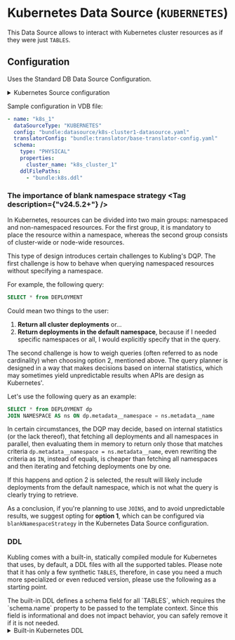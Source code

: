 
# Kubernetes Data Source (`KUBERNETES`)

This Data Source allows to interact with Kubernetes cluster resources as if they were just `TABLES`.


## Configuration
Uses the Standard DB Data Source Configuration.
<details>
<summary>Kubernetes Source configuration</summary>

```yaml
type: "object"
id: "schema:kubling:dbvirt:model:vdb:sources:KubernetesSourceConfig"
properties:
  contextVariables:
    type: "object"
    description: "Additional context variables."
    additionalProperties:
      type: "object"
      id: "schema:kubling:InnerObject"
  configFile:
    type: "string"
    description: "Kubernetes configuration file (kubeconfig)."
  masterUrl:
    type: "string"
    description: "Kubernetes cluster API URL. Only used when configFile is not present."
  blankNamespaceStrategy:
    type: "string"
    description: "Sets how the module will behave in case of the query received does\
      \ not specify a namespace.If none specified, the absence of a namespace in the\
      \ query will fall to the 'default' namespace, as the kubectl does."
    enum:
    - "DEFAULT"
    - "ALL"
    - "FAIL"
  cache:
    type: "object"
    id: "schema:kubling:dbvirt:translation:model:CacheDataSourceConfig"
    properties:
      enabled:
        type: "boolean"
        description: "Specifies whether the cache is enabled for this Data Source.\
          \ Default is false."
      ttlSeconds:
        type: "integer"
        description: "The time-to-live (TTL) for cache entries, in seconds. Default\
          \ is 43,200 seconds (12 hours)."
  enableSoftTransactions:
    type: "boolean"
  contributesToHealth:
    type: "boolean"
    description: "Indicates whether this data source contributes to the engine's overall\
      \ health status. When set to true, if this data source is not healthy, the engine\
      \ will be marked as unhealthy. Otherwise, the health status of this data source\
      \ is ignored in the overall assessment."
```
</details>

Sample configuration in VDB file:
```yaml
- name: "k8s_1"
  dataSourceType: "KUBERNETES"
  config: "bundle:datasource/k8s-cluster1-datasource.yaml"
  translatorConfig: "bundle:translator/base-translator-config.yaml"
  schema:
    type: "PHYSICAL"
    properties:
      cluster_name: "k8s_cluster_1"
    ddlFilePaths:
      - "bundle:k8s.ddl"
```

### The importance of blank namespace strategy <Tag description={"v24.5.2+"} />

In Kubernetes, resources can be divided into two main groups: namespaced and non-namespaced resources. For the first group, it is mandatory to place the resource within a namespace, whereas the second group consists of cluster-wide or node-wide resources.

This type of design introduces certain challenges to Kubling's DQP. The first challenge is how to behave when querying namespaced resources without specifying a namespace.

For example, the following query:
```sql
SELECT * from DEPLOYMENT
```

 Could mean two things to the user:
1. **Return all cluster deployments** or...
2. **Return deployments in the default namespace**, because if I needed specific namespaces or all, I would explicitly specify that in the query.

The second challenge is how to weigh queries (often referred to as node cardinality) when choosing option 2, mentioned above. 
The query planner is designed in a way that makes decisions based on internal statistics, which may sometimes yield unpredictable results when APIs are design as Kubernetes'.

Let's use the following query as an example:
```sql
SELECT * from DEPLOYMENT dp
JOIN NAMESPACE AS ns ON dp.metadata__namespace = ns.metadata__name 
```

In certain circumstances, the DQP may decide, based on internal statistics (or the lack thereof), that fetching all deployments and all namespaces in parallel, 
then evaluating them in memory to return only those that matches criteria `dp.metadata__namespace = ns.metadata__name`, even rewriting the criteria as `IN`, instead of equals, 
is cheaper than fetching all namespaces and then iterating and fetching deployments one by one.

If this happens and option 2 is selected, the result will likely include deployments from the default namespace, which is not what the query is clearly trying to retrieve.

As a conclusion, if you're planning to use `JOINS`, and to avoid unpredictable results, we suggest opting for **option 1**, which can be configured via `blankNamespaceStrategy` in
the Kubernetes Data Source configuration.

### DDL

Kubling comes with a built-in, statically compiled module for Kubernetes that uses, by default, a DDL files with all the supported tables.
Please note that it has only a few synthetic `TABLES`, therefore, in case you need a much more specialized or even reduced version, please use the
following as a starting point.

<Callout type='info'>
  The built-in DDL defines a schema field for all `TABLES`, which requires the `schema.name` property to be passed to the template context. 
  Since this field is informational and does not impact behavior, you can safely remove it if it is not needed.
</Callout>

<details>
<summary>Built-in Kubernetes DDL</summary>
```sql showLineNumbers copy
CREATE FOREIGN TABLE NODE
(
    clusterName string OPTIONS(val_constant '{{ schema.properties.cluster_name }}', ANNOTATION 'The name of the cluster where the node is registered'),
    schema string OPTIONS(val_constant '{{ schema.name }}', ANNOTATION 'The schema name representing the Kubernetes resource'),
    metadata__name string OPTIONS(ANNOTATION 'The name of the node resource'),

    metadata__labels json OPTIONS(parser_format 'asJsonPretty', ANNOTATION 'Key-value pairs used to organize and select subsets of nodes'),

    spec__configSource json OPTIONS(parser_format 'asJsonPretty', ANNOTATION 'A reference to an external configuration source for the node'),
    spec__externalID string OPTIONS(ANNOTATION 'The external ID assigned to the node by the cloud provider'),
    spec__podCIDR string OPTIONS(ANNOTATION 'CIDR block assigned to the node for pod IPs'),
    spec__podCIDRs string OPTIONS(ANNOTATION 'List of CIDR blocks assigned to the node for pod networking'),
    spec__providerID string OPTIONS(ANNOTATION 'Unique identifier assigned by the cloud provider to the node'),
    spec__unschedulable boolean OPTIONS(ANNOTATION 'Indicates if the node is marked as unschedulable (e.g., drained for maintenance)'),
    spec__additionalProperties json OPTIONS(parser_format 'asJsonPretty', ANNOTATION 'Additional Kubernetes properties related to the node spec'),

    status__addresses json OPTIONS(parser_format 'asJsonPretty', ANNOTATION 'List of addresses assigned to the node, such as internal and external IPs'),
    status__allocatable json OPTIONS(parser_format 'asJsonPretty', ANNOTATION 'Resources available for scheduling pods, after system and daemon resources are accounted for'),
    status__capacity json OPTIONS(parser_format 'asJsonPretty', ANNOTATION 'Total hardware resources available on the node'),
    status__conditions json OPTIONS(parser_format 'asJsonPretty', ANNOTATION 'Current conditions of the node, including readiness and network availability'),
    status__config json OPTIONS(parser_format 'asJsonPretty', ANNOTATION 'Configuration settings for the node'),
    status__daemonEndpoints json OPTIONS(parser_format 'asJsonPretty', ANNOTATION 'Endpoints for node daemons such as the Kubelet'),
    status__images json OPTIONS(parser_format 'asJsonPretty', ANNOTATION 'List of container images available on the node'),
    status__nodeInfo json OPTIONS(parser_format 'asJsonPretty', ANNOTATION 'Information about the node, such as OS, kernel version, and Kubelet version'),
    status__phase string OPTIONS(ANNOTATION 'Current lifecycle phase of the node (e.g., Running, Terminated)'),
    status__volumesAttached json OPTIONS(parser_format 'asJsonPretty', ANNOTATION 'List of volumes attached to the node'),
    status__volumesInUse json OPTIONS(ANNOTATION 'List of volumes currently in use on the node'),
    status__additionalProperties json OPTIONS(parser_format 'asJsonPretty', ANNOTATION 'Additional Kubernetes properties related to the node status'),

    identifier string NOT NULL OPTIONS(val_pk 'clusterName+metadata__name', ANNOTATION 'Unique identifier for the node, combining cluster name and node name'),
    PRIMARY KEY(identifier),

    UNIQUE(clusterName, metadata__name)
)
OPTIONS(updatable true,
        supports_idempotency false,
        tags 'kubernetes;{{ schema.properties.cluster_name }};node',
        ANNOTATION 'Represents a Kubernetes Node, which is a worker machine that runs containerized workloads.',
        relationship_affects 'POD',
        relationship_affected_by 'EVENT');

CREATE FOREIGN TABLE NODE_CONDITIONS
(
    clusterName string OPTIONS(val_variable 'cluster_name', ANNOTATION 'The name of the cluster where the node is registered'),
    clusterUrl string OPTIONS(val_constant '{{ schema.properties.kubernetes_api_url }}', ANNOTATION 'The Kubernetes API server URL for accessing node conditions'),
    metadata__name string NOT NULL OPTIONS(synthetic_type 'parent', ANNOTATION 'The name of the node resource'),
    metadata__namespace string OPTIONS(synthetic_type 'parent', ANNOTATION 'The namespace of the node resource'),

    lastTransitionTime timestamp OPTIONS(ANNOTATION 'The timestamp when the node last transitioned between conditions'),
    lastUpdateTime timestamp OPTIONS(ANNOTATION 'The timestamp of the last condition update'),
    message string OPTIONS(ANNOTATION 'Detailed message about the node condition'),
    reason string OPTIONS(ANNOTATION 'Short reason for the node condition'),
    status string OPTIONS(ANNOTATION 'Current status of the node condition (True, False, Unknown)'),
    type string OPTIONS(ANNOTATION 'Type of condition, such as Ready, DiskPressure, or MemoryPressure')
)
OPTIONS(updatable false,
        synthetic_parent '{{ schema.name }}.NODE',
        synthetic_path 'status__conditions',
        tags 'kubernetes;{{ schema.properties.cluster_name }};node;conditions',
        ANNOTATION 'Represents the conditions of a Kubernetes Node, including readiness, disk pressure, and memory pressure.',
        relationship_affected_by 'NODE');

CREATE FOREIGN TABLE NAMESPACE
(
    clusterName string OPTIONS(val_constant '{{ schema.properties.cluster_name }}', ANNOTATION 'The name of the cluster where the namespace exists'),
    schema string OPTIONS(val_constant '{{ schema.name }}', ANNOTATION 'The schema name representing the Kubernetes resource'),
    metadata__name string OPTIONS(ANNOTATION 'The name of the namespace resource'),
    metadata__labels json OPTIONS(parser_format 'asJsonPretty', ANNOTATION 'Labels assigned to the namespace for identification and grouping'),
    status__phase string OPTIONS(ANNOTATION 'Current phase of the namespace (e.g., Active, Terminating)'),

    identifier string NOT NULL OPTIONS(val_pk 'clusterName+metadata__name', ANNOTATION 'Unique identifier for the namespace, combining cluster name and namespace name'),
    PRIMARY KEY(identifier),
    UNIQUE(clusterName, metadata__name)
)
OPTIONS(updatable true,
        supports_idempotency false,
        tags 'kubernetes;{{ schema.properties.cluster_name }};namespace',
        ANNOTATION 'Represents a Kubernetes Namespace, which provides a mechanism for isolating groups of resources within a cluster.',
        relationship_affects 'POD, DEPLOYMENT, SERVICE',
        relationship_affected_by 'EVENT');

CREATE FOREIGN TABLE POD
(
    clusterName string OPTIONS(val_constant '{{ schema.properties.cluster_name }}', ANNOTATION 'The name of the cluster where the pod is running'),
    schema string OPTIONS(val_constant '{{ schema.name }}', ANNOTATION 'The schema name representing the Kubernetes resource'),
    metadata__name string OPTIONS(ANNOTATION 'The name of the pod resource'),
    metadata__namespace string OPTIONS(ANNOTATION 'The namespace the pod belongs to'),
    metadata__labels json OPTIONS(parser_format 'asJsonPretty', ANNOTATION 'Labels used to organize and select subsets of pods'),

    spec__activeDeadlineSeconds long OPTIONS(ANNOTATION 'The duration in seconds relative to startTime before the pod is actively terminated'),
    spec__affinity json OPTIONS(ANNOTATION 'Scheduling constraints for the pod, including node and pod affinity rules'),
    spec__containers json OPTIONS(parser_format 'asJsonPretty', ANNOTATION 'List of containers running in the pod'),
    spec__nodeName string OPTIONS(ANNOTATION 'The node where the pod is scheduled'),
    spec__restartPolicy string OPTIONS(ANNOTATION 'Restart policy for all containers within the pod (Always, OnFailure, Never)'),
    spec__tolerations json OPTIONS(parser_format 'asJsonPretty', ANNOTATION 'Tolerations that allow the pod to be scheduled on tainted nodes'),
    spec__volumes json OPTIONS(parser_format 'asJsonPretty', ANNOTATION 'List of volumes attached to the pod'),
    spec__additionalProperties json OPTIONS(parser_format 'asJsonPretty', ANNOTATION 'Additional Kubernetes properties related to the pod spec'),

    status__message string OPTIONS(ANNOTATION 'Human-readable message about why the pod is in its current state'),
    status__nominatedNodeName string OPTIONS(ANNOTATION 'The node that the pod is nominated to be scheduled on'),
    status__phase string OPTIONS(ANNOTATION 'The high-level summary of the pod''s lifecycle (e.g., Pending, Running, Succeeded, Failed)'),
    status__podIP string OPTIONS(ANNOTATION 'The IP address assigned to the pod'),
    status__reason string OPTIONS(ANNOTATION 'Brief reason explaining why the pod is in its current state'),
    status__startTime timestamp OPTIONS(ANNOTATION 'Timestamp when the pod was created'),
    status__conditions json OPTIONS(parser_format 'asJsonPretty', ANNOTATION 'Current service state conditions of the pod (e.g., PodScheduled, Initialized, ContainersReady)'),
    status__containerStatuses json OPTIONS(parser_format 'asJsonPretty', ANNOTATION 'Status of each container inside the pod'),
    status__initContainerStatuses json OPTIONS(parser_format 'asJsonPretty', ANNOTATION 'Status of each init container inside the pod'),
    status__ephemeralContainerStatuses json OPTIONS(parser_format 'asJsonPretty', ANNOTATION 'Status of ephemeral containers running in the pod'),
    status__resourceClaimStatuses json OPTIONS(parser_format 'asJsonPretty', ANNOTATION 'Status of the resource claims requested by the pod'),

    identifier string NOT NULL OPTIONS(val_pk 'clusterName+metadata__namespace+metadata__name', ANNOTATION 'Unique identifier for the pod combining cluster name, namespace, and pod name'),
    PRIMARY KEY(identifier),
    UNIQUE(clusterName, metadata__namespace, metadata__name)
)
OPTIONS(updatable true,
        supports_idempotency false,
        tags 'kubernetes;{{ schema.properties.cluster_name }};pod',
        ANNOTATION 'Represents a Kubernetes Pod, a logical collection of containers that share networking and storage.',
        relationship_affects 'POD_CONTAINER, POD_STATUS_CONDITION, SERVICE',
        relationship_affected_by 'NODE, DEPLOYMENT, REPLICASET, DAEMONSET, EVENT');

CREATE FOREIGN TABLE POD_CONTAINER
(
    clusterName string OPTIONS(val_constant '{{ schema.properties.cluster_name }}', ANNOTATION 'The name of the cluster where the pod is running'),
    schema string OPTIONS(val_constant '{{ schema.name }}', ANNOTATION 'The schema name representing the Kubernetes resource'),
    metadata__name string NOT NULL OPTIONS(synthetic_type 'parent', ANNOTATION 'The name of the pod resource'),
    metadata__namespace string OPTIONS(synthetic_type 'parent', ANNOTATION 'The namespace of the pod'),
    metadata__labels json OPTIONS(synthetic_type 'parent', ANNOTATION 'Labels assigned to the pod'),
    pod_identifier string NOT NULL OPTIONS(synthetic_type 'parent', synthetic_parent_field 'identifier', ANNOTATION 'Identifier of the parent pod'),

    image string NOT NULL OPTIONS(ANNOTATION 'The container image used for the pod''s container'),
    name string NOT NULL OPTIONS(ANNOTATION 'The name of the container within the pod'),
    command json OPTIONS(ANNOTATION 'The command run inside the container'),
    volumeMounts json OPTIONS(ANNOTATION 'Volumes mounted into the container'),
    resources__requests json OPTIONS(ANNOTATION 'Resource requests (CPU, Memory) for the container'),
    resources__limits json OPTIONS(ANNOTATION 'Resource limits (CPU, Memory) for the container'),

    UNIQUE(metadata__namespace, metadata__name, name)
)
OPTIONS(updatable true,
        synthetic_parent '{{ schema.name }}.POD',
        synthetic_path 'spec__containers',
        synthetic_allow_bulk_insert false,
        tags 'kubernetes;{{ schema.properties.cluster_name }};pod;container',
        ANNOTATION 'Represents a container running inside a Kubernetes Pod.',
        relationship_affected_by 'POD');

CREATE FOREIGN TABLE POD_STATUS_CONDITION
(
    clusterName string OPTIONS(val_constant '{{ schema.properties.cluster_name }}', ANNOTATION 'The name of the cluster where the pod is running'),
    schema string OPTIONS(val_constant '{{ schema.name }}', ANNOTATION 'The schema name representing the Kubernetes resource'),
    metadata__name string NOT NULL OPTIONS(synthetic_type 'parent', ANNOTATION 'The name of the pod resource'),
    metadata__namespace string OPTIONS(synthetic_type 'parent', ANNOTATION 'The namespace of the pod'),
    metadata__labels json OPTIONS(synthetic_type 'parent', ANNOTATION 'Labels assigned to the pod'),
    pod_identifier string NOT NULL OPTIONS(synthetic_type 'parent', synthetic_parent_field 'identifier', ANNOTATION 'Identifier of the parent pod'),

    lastTransitionTime timestamp OPTIONS(ANNOTATION 'The timestamp when the pod last transitioned between conditions'),
    status string OPTIONS(ANNOTATION 'Current status of the pod condition (True, False, Unknown)'),
    type string OPTIONS(ANNOTATION 'Type of condition, such as Ready, PodScheduled, or ContainersReady')

)
OPTIONS(updatable false,
        synthetic_parent '{{ schema.name }}.POD',
        synthetic_path 'status__conditions',
        synthetic_allow_bulk_insert false,
        tags 'kubernetes;{{ schema.properties.cluster_name }};pod;status',
        ANNOTATION 'Represents the conditions of a Kubernetes Pod, including scheduling, readiness, and container readiness.',
        relationship_affected_by 'POD');

CREATE FOREIGN TABLE POD_CONTAINER_VOLS
(
    clusterName string OPTIONS(val_constant '{{ schema.properties.cluster_name }}', ANNOTATION 'The name of the cluster where the pod is running'),
    schema string OPTIONS(val_constant '{{ schema.name }}', ANNOTATION 'The schema name representing the Kubernetes resource'),
    metadata__name string NOT NULL OPTIONS(synthetic_type 'parent', ANNOTATION 'The name of the pod resource'),
    metadata__namespace string OPTIONS(synthetic_type 'parent', ANNOTATION 'The namespace of the pod'),
    metadata__labels json OPTIONS(synthetic_type 'parent', ANNOTATION 'Labels assigned to the pod'),
    containerName string OPTIONS(synthetic_type 'parent_array_key', synthetic_parent_field 'name', ANNOTATION 'The name of the container mounting the volume'),
    containerImage string OPTIONS(synthetic_type 'parent_array_key', synthetic_parent_field 'image', ANNOTATION 'The image of the container mounting the volume'),
    pod_identifier string NOT NULL OPTIONS(synthetic_type 'parent', synthetic_parent_field 'identifier', ANNOTATION 'Identifier of the parent pod'),

    mountPath string NOT NULL OPTIONS(ANNOTATION 'The path inside the container where the volume is mounted'),
    name string NOT NULL OPTIONS(ANNOTATION 'The name of the volume mount'),
    readOnly boolean OPTIONS(ANNOTATION 'Indicates if the volume is mounted as read-only'),

    identifier string OPTIONS(val_pk 'pod_identifier+containerName+name', ANNOTATION 'Unique identifier combining pod, container, and volume name'),
    PRIMARY KEY(identifier),
    UNIQUE(metadata__namespace, metadata__name, containerName, name)
)
OPTIONS(updatable true,
        synthetic_parent '{{ schema.name }}.POD_CONTAINER',
        synthetic_path 'volumeMounts',
        synthetic_allow_bulk_insert false,
        tags 'kubernetes;{{ schema.properties.cluster_name }};pod;container;vols',
        ANNOTATION 'Represents the volumes mounted into containers within a Kubernetes Pod.');

CREATE FOREIGN TABLE POD_CONTAINER_STATUS
(
    clusterName string OPTIONS(val_constant '{{ schema.properties.cluster_name }}', ANNOTATION 'The name of the cluster where the pod is running'),
    schema string OPTIONS(val_constant '{{ schema.name }}', ANNOTATION 'The schema name representing the Kubernetes resource'),
    metadata__name string NOT NULL OPTIONS(synthetic_type 'parent', ANNOTATION 'The name of the pod'),
    metadata__namespace string OPTIONS(synthetic_type 'parent', ANNOTATION 'The namespace of the pod'),
    metadata__labels json OPTIONS(synthetic_type 'parent', ANNOTATION 'Labels assigned to the pod'),
    pod_identifier string NOT NULL OPTIONS(synthetic_type 'parent', synthetic_parent_field 'identifier', ANNOTATION 'Unique identifier for the parent pod'),

    name string OPTIONS(ANNOTATION 'The name of the container within the pod'),
    ready boolean OPTIONS(ANNOTATION 'Indicates whether the container is ready to serve requests'),
    started boolean OPTIONS(ANNOTATION 'Indicates whether the container has started running'),
    restartCount integer OPTIONS(ANNOTATION 'The number of times the container has been restarted'),
    containerID string OPTIONS(ANNOTATION 'The ID of the running container'),
    image string OPTIONS(ANNOTATION 'The container image used'),
    imageID string OPTIONS(ANNOTATION 'The unique ID of the container image'),
    lastState json OPTIONS(parser_format 'asJsonPretty', ANNOTATION 'The last known state of the container'),
    state json OPTIONS(parser_format 'asJsonPretty', ANNOTATION 'The current state of the container'),

    identifier string OPTIONS(val_pk 'clusterName+metadata__namespace+metadata__name+name', ANNOTATION 'Unique identifier combining cluster, namespace, pod, and container name'),
    PRIMARY KEY(identifier)
)
OPTIONS(updatable false,
        synthetic_parent '{{ schema.name }}.POD',
        synthetic_path 'status__containerStatuses',
        synthetic_allow_bulk_insert false,
        tags 'kubernetes;{{ schema.properties.cluster_name }};pod;container;status',
        ANNOTATION 'Represents the current status of a running container inside a Kubernetes Pod.');

CREATE FOREIGN TABLE POD_EPHEMERAL_CONTAINER_STATUS
(
    clusterName string OPTIONS(val_constant '{{ schema.properties.cluster_name }}', ANNOTATION 'The name of the cluster where the pod is running'),
    schema string OPTIONS(val_constant '{{ schema.name }}', ANNOTATION 'The schema name representing the Kubernetes resource'),
    metadata__name string NOT NULL OPTIONS(synthetic_type 'parent', ANNOTATION 'The name of the pod'),
    metadata__namespace string OPTIONS(synthetic_type 'parent', ANNOTATION 'The namespace of the pod'),
    metadata__labels json OPTIONS(synthetic_type 'parent', ANNOTATION 'Labels assigned to the pod'),
    pod_identifier string NOT NULL OPTIONS(synthetic_type 'parent', synthetic_parent_field 'identifier', ANNOTATION 'Unique identifier for the parent pod'),

    name string OPTIONS(ANNOTATION 'The name of the ephemeral container within the pod'),
    ready boolean OPTIONS(ANNOTATION 'Indicates whether the ephemeral container is ready'),
    started boolean OPTIONS(ANNOTATION 'Indicates whether the ephemeral container has started running'),
    restartCount integer OPTIONS(ANNOTATION 'The number of times the ephemeral container has been restarted'),
    allocatedResources json OPTIONS(parser_format 'asJsonPretty', ANNOTATION 'The allocated resources for the ephemeral container'),
    containerID string OPTIONS(ANNOTATION 'The ID of the running ephemeral container'),
    image string OPTIONS(ANNOTATION 'The container image used for the ephemeral container'),
    imageID string OPTIONS(ANNOTATION 'The unique ID of the ephemeral container image'),
    lastState json OPTIONS(parser_format 'asJsonPretty', ANNOTATION 'The last known state of the ephemeral container'),
    state json OPTIONS(parser_format 'asJsonPretty', ANNOTATION 'The current state of the ephemeral container'),
    resources json OPTIONS(parser_format 'asJsonPretty', ANNOTATION 'Resource consumption details for the ephemeral container'),

    identifier string OPTIONS(val_pk 'clusterName+metadata__namespace+metadata__name+name', ANNOTATION 'Unique identifier combining cluster, namespace, pod, and ephemeral container name'),
    PRIMARY KEY(identifier)
)
OPTIONS(updatable false,
        synthetic_parent '{{ schema.name }}.POD',
        synthetic_path 'status__ephemeralContainerStatuses',
        synthetic_allow_bulk_insert false,
        tags 'kubernetes;{{ schema.properties.cluster_name }};pod;container;status;ephemeral',
        ANNOTATION 'Represents the current status of an ephemeral container inside a Kubernetes Pod.');

CREATE FOREIGN TABLE POD_INIT_CONTAINER_STATUS
(
    clusterName string OPTIONS(val_constant '{{ schema.properties.cluster_name }}', ANNOTATION 'The name of the cluster where the pod is running'),
    schema string OPTIONS(val_constant '{{ schema.name }}', ANNOTATION 'The schema name representing the Kubernetes resource'),
    metadata__name string NOT NULL OPTIONS(synthetic_type 'parent', ANNOTATION 'The name of the pod'),
    metadata__namespace string OPTIONS(synthetic_type 'parent', ANNOTATION 'The namespace of the pod'),
    metadata__labels json OPTIONS(synthetic_type 'parent', ANNOTATION 'Labels assigned to the pod'),
    pod_identifier string NOT NULL OPTIONS(synthetic_type 'parent', synthetic_parent_field 'identifier', ANNOTATION 'Unique identifier for the parent pod'),

    name string OPTIONS(ANNOTATION 'The name of the init container within the pod'),
    ready boolean OPTIONS(ANNOTATION 'Indicates whether the init container is ready'),
    started boolean OPTIONS(ANNOTATION 'Indicates whether the init container has started running'),
    restartCount integer OPTIONS(ANNOTATION 'The number of times the init container has been restarted'),
    allocatedResources json OPTIONS(parser_format 'asJsonPretty', ANNOTATION 'The allocated resources for the init container'),
    containerID string OPTIONS(ANNOTATION 'The ID of the running init container'),
    image string OPTIONS(ANNOTATION 'The container image used for the init container'),
    imageID string OPTIONS(ANNOTATION 'The unique ID of the init container image'),
    lastState json OPTIONS(parser_format 'asJsonPretty', ANNOTATION 'The last known state of the init container'),
    state json OPTIONS(parser_format 'asJsonPretty', ANNOTATION 'The current state of the init container'),
    resources json OPTIONS(parser_format 'asJsonPretty', ANNOTATION 'Resource consumption details for the init container'),

    identifier string OPTIONS(val_pk 'clusterName+metadata__namespace+metadata__name+name', ANNOTATION 'Unique identifier combining cluster, namespace, pod, and init container name'),
    PRIMARY KEY(identifier)
)
OPTIONS(updatable false,
        synthetic_parent '{{ schema.name }}.POD',
        synthetic_path 'status__initContainerStatuses',
        synthetic_allow_bulk_insert false,
        tags 'kubernetes;{{ schema.properties.cluster_name }};pod;container;status;init',
        ANNOTATION 'Represents the current status of an init container inside a Kubernetes Pod.');

CREATE FOREIGN TABLE DEPLOYMENT
(
    clusterName string OPTIONS(val_constant '{{ schema.properties.cluster_name }}', ANNOTATION 'The name of the cluster where the deployment is running'),
    schema string OPTIONS(val_constant '{{ schema.name }}', ANNOTATION 'The schema name representing the Kubernetes resource'),
    metadata__name string OPTIONS(ANNOTATION 'The name of the deployment'),
    metadata__namespace string OPTIONS(ANNOTATION 'The namespace of the deployment'),
    metadata__uid string OPTIONS(ANNOTATION 'Unique identifier assigned to the deployment'),
    metadata__labels json OPTIONS(parser_format 'asJsonPretty', ANNOTATION 'Labels assigned to the deployment'),

    spec__template__spec__containers json OPTIONS(parser_format 'asJsonPretty', ANNOTATION 'Template defining the containers within the deployment'),
    spec__selector__matchLabels json OPTIONS(parser_format 'asJsonPretty', ANNOTATION 'Label selectors for identifying target pods'),
    spec__template__metadata__labels json OPTIONS(parser_format 'asJsonPretty', ANNOTATION 'Labels assigned to the pod template'),

    status__conditions json OPTIONS(parser_format 'asJsonPretty', ANNOTATION 'Current service state conditions of the deployment'),
    status__availableReplicas integer OPTIONS(ANNOTATION 'Number of available replicas in the deployment'),
    status__readyReplicas integer OPTIONS(ANNOTATION 'Number of ready replicas in the deployment. A NULL value indicates no ready replicas, which can be due to a problem with this deployment.'),
    status__replicas integer OPTIONS(ANNOTATION 'Total number of replicas in the deployment. A NULL value indicates no ready replicas, which can be due to a problem with this deployment.'),
    status__updatedReplicas integer OPTIONS(ANNOTATION 'Number of updated replicas in the deployment'),

    identifier string NOT NULL OPTIONS(val_pk 'clusterName+metadata__namespace+metadata__name', ANNOTATION 'Unique identifier combining cluster, namespace, and deployment name'),
    PRIMARY KEY(identifier),
    UNIQUE(clusterName, metadata__namespace, metadata__name)
)
OPTIONS(updatable true,
        supports_idempotency false,
        tags 'kubernetes;{{ schema.properties.cluster_name }};deployment',
        ANNOTATION 'Represents a Kubernetes Deployment, which manages replicas of application instances.',
        relationship_affects 'POD, DEPLOYMENT_CONTAINER_VOLS, REPLICASET',
        relationship_affected_by 'DEPLOYMENT_CONDITIONS, POD, NAMESPACE, EVENT');

CREATE FOREIGN TABLE DEPLOYMENT_CONDITIONS
(
    clusterName string OPTIONS(val_constant '{{ schema.properties.cluster_name }}', ANNOTATION 'The name of the Kubernetes cluster.'),
    schema string OPTIONS(val_constant '{{ schema.name }}', ANNOTATION 'The schema representing this Kubernetes resource.'),
    metadata__name string NOT NULL OPTIONS(synthetic_type 'parent', ANNOTATION 'The name of the deployment.'),
    metadata__namespace string OPTIONS(synthetic_type 'parent', ANNOTATION 'The namespace of the deployment.'),
    metadata__uid string OPTIONS(synthetic_type 'parent', ANNOTATION 'The unique identifier of the deployment.'),

    lastTransitionTime timestamp OPTIONS(ANNOTATION 'The time when the condition last changed.'),
    lastUpdateTime timestamp OPTIONS(ANNOTATION 'The time when the condition was last updated.'),
    message string OPTIONS(ANNOTATION 'A human-readable message explaining the condition.'),
    reason string OPTIONS(ANNOTATION 'A brief machine-readable reason for the condition.'),
    status string OPTIONS(ANNOTATION 'Indicates whether the condition is true, false, or unknown.'),
    type string OPTIONS(ANNOTATION 'The type of condition being reported (e.g., Available, Progressing).')
)
OPTIONS(updatable false,
        synthetic_parent '{{ schema.name }}.DEPLOYMENT',
        synthetic_path 'status__conditions',
        tags 'kubernetes;{{ schema.properties.cluster_name }};deployment;conditions',
        ANNOTATION 'Stores the status conditions of a Deployment, providing insights into rolling updates, progress, and failures.');

CREATE FOREIGN TABLE DEPLOYMENT_CONTAINER
(
    clusterName string OPTIONS(val_constant '{{ schema.properties.cluster_name }}', ANNOTATION 'The name of the Kubernetes cluster.'),
    schema string OPTIONS(val_constant '{{ schema.name }}', ANNOTATION 'The schema representing this Kubernetes resource.'),
    metadata__name string NOT NULL OPTIONS(synthetic_type 'parent', ANNOTATION 'The name of the deployment.'),
    metadata__namespace string OPTIONS(synthetic_type 'parent', ANNOTATION 'The namespace of the deployment.'),
    metadata__labels string OPTIONS(updatable false, synthetic_type 'parent', ANNOTATION 'Labels attached to the deployment.'),
    metadata__uid string OPTIONS(synthetic_type 'parent', ANNOTATION 'The unique identifier of the deployment.'),

    image string NOT NULL OPTIONS(ANNOTATION 'The container image used in the deployment.'),
    name string NOT NULL OPTIONS(ANNOTATION 'The name of the container within the deployment.'),
    command json OPTIONS(ANNOTATION 'The command executed within the container.'),
    volumeMounts json OPTIONS(ANNOTATION 'Volumes mounted in the container.'),

    identifier string OPTIONS(val_pk 'clusterName+metadata__namespace+metadata__name+name' ),
    PRIMARY KEY(identifier),
    UNIQUE(metadata__namespace, metadata__name, name)
)
OPTIONS(updatable true,
        synthetic_parent '{{ schema.name }}.DEPLOYMENT',
        synthetic_path 'spec__template__spec__containers',
        synthetic_allow_bulk_insert false,
        tags 'kubernetes;{{ schema.properties.cluster_name }};deployment;container',
        ANNOTATION 'Represents a container in a Deployment, defining its image, commands, and volume mounts.');

CREATE FOREIGN TABLE DEPLOYMENT_CONTAINER_VOLS
(
    clusterName string OPTIONS(val_constant '{{ schema.properties.cluster_name }}', ANNOTATION 'The name of the Kubernetes cluster.'),
    schema string OPTIONS(val_constant '{{ schema.name }}', ANNOTATION 'The schema representing this Kubernetes resource.'),
    metadata__name string NOT NULL OPTIONS(synthetic_type 'parent', ANNOTATION 'The name of the deployment.'),
    metadata__namespace string OPTIONS(synthetic_type 'parent', ANNOTATION 'The namespace of the deployment.'),
    metadata__labels string OPTIONS(synthetic_type 'parent', ANNOTATION 'Labels attached to the deployment.'),
    metadata__uid string OPTIONS(synthetic_type 'parent', ANNOTATION 'The unique identifier of the deployment.'),
    containerName string OPTIONS(synthetic_type 'parent_array_key', synthetic_parent_field 'name', ANNOTATION 'The container name associated with the volume.'),
    containerImage string OPTIONS(synthetic_type 'parent_array_key', synthetic_parent_field 'image', ANNOTATION 'The container image associated with the volume.'),

    mountPath string NOT NULL OPTIONS(ANNOTATION 'The path where the volume is mounted inside the container.'),
    name string NOT NULL OPTIONS(ANNOTATION 'The name of the volume.'),
    readOnly boolean OPTIONS(ANNOTATION 'Indicates whether the volume is mounted as read-only.'),

    identifier string OPTIONS(val_pk 'clusterName+metadata__namespace+metadata__name+containerName+name' ),
    PRIMARY KEY(identifier),
    UNIQUE(metadata__namespace, metadata__name, containerName, name)
)
OPTIONS(updatable true,
        synthetic_parent '{{ schema.name }}.DEPLOYMENT_CONTAINER',
        synthetic_path 'volumeMounts',
        synthetic_allow_bulk_insert false,
        tags 'kubernetes;{{ schema.properties.cluster_name }};deployment;container;vols',
        ANNOTATION 'Represents the volume mounts of containers within a Deployment, detailing storage configurations.');

CREATE FOREIGN TABLE PERSISTENT_VOLUME
(
    clusterName string OPTIONS(val_constant '{{ schema.properties.cluster_name }}', ANNOTATION 'The name of the Kubernetes cluster.'),
    schema string OPTIONS(val_constant '{{ schema.name }}', ANNOTATION 'The schema representing this Kubernetes resource.'),
    metadata__name string OPTIONS(ANNOTATION 'The name of the persistent volume.'),
    metadata__namespace string OPTIONS(ANNOTATION 'The namespace of the persistent volume.'),
    metadata__labels json OPTIONS(parser_format 'asJsonPretty', ANNOTATION 'Labels attached to the persistent volume.'),

    spec__accessModes json OPTIONS(ANNOTATION 'The access modes for the volume (e.g., ReadWriteOnce, ReadOnlyMany).'),
    spec__capacity json OPTIONS(parser_format 'asJsonPretty', ANNOTATION 'The storage capacity of the volume.'),
    spec__storageClassName string OPTIONS(ANNOTATION 'The storage class name associated with this persistent volume.'),
    spec__volumeMode string OPTIONS(ANNOTATION 'The mode of the volume (Filesystem or Block).'),

    status__phase string OPTIONS(ANNOTATION 'The current phase of the volume (Available, Bound, Released, Failed).'),

    identifier string NOT NULL OPTIONS(val_pk 'clusterName+metadata__namespace+metadata__name' ),
    PRIMARY KEY(identifier),
    UNIQUE(clusterName, metadata__namespace, metadata__name)
)
OPTIONS(updatable true,
        supports_idempotency false,
        tags 'kubernetes;{{ schema.properties.cluster_name }};pv',
        ANNOTATION 'Represents a Kubernetes Persistent Volume (PV), which provides storage independent of Pod lifecycles.',
        relationship_affects 'PERSISTENT_VOLUME_CLAIM');

CREATE FOREIGN TABLE PERSISTENT_VOLUME_CLAIM
(
    clusterName string OPTIONS(val_constant '{{ schema.properties.cluster_name }}', ANNOTATION 'The name of the Kubernetes cluster.'),
    schema string OPTIONS(val_constant '{{ schema.name }}', ANNOTATION 'The schema representing this Kubernetes resource.'),
    metadata__name string OPTIONS(ANNOTATION 'The name of the persistent volume claim.'),
    metadata__namespace string OPTIONS(ANNOTATION 'The namespace of the persistent volume claim.'),
    metadata__labels json OPTIONS(parser_format 'asJsonPretty', ANNOTATION 'Labels attached to the persistent volume claim.'),

    spec__accessModes json OPTIONS(parser_format 'asJsonPretty', ANNOTATION 'The access modes for the claim (e.g., ReadWriteOnce).'),
    spec__storageClassName string OPTIONS(ANNOTATION 'The storage class requested by this claim.'),
    spec__volumeMode string OPTIONS(ANNOTATION 'The mode of the volume (Filesystem or Block).'),
    spec__volumeName string OPTIONS(ANNOTATION 'The name of the persistent volume bound to this claim.'),

    status__phase string OPTIONS(ANNOTATION 'The current phase of the claim (Pending, Bound, Lost).'),

    identifier string NOT NULL OPTIONS(val_pk 'clusterName+metadata__namespace+metadata__name' ),
    PRIMARY KEY(identifier),
    UNIQUE(clusterName, metadata__namespace, metadata__name)
)
OPTIONS(updatable true,
        supports_idempotency false,
        tags 'kubernetes;{{ schema.properties.cluster_name }};pvc',
        ANNOTATION 'Represents a Kubernetes Persistent Volume Claim (PVC), which requests storage resources from available Persistent Volumes.',
        relationship_affected_by 'PERSISTENT_VOLUME',
        relationship_affects 'POD');

CREATE FOREIGN TABLE STATEFULSET
(
    clusterName string OPTIONS(val_constant '{{ schema.properties.cluster_name }}', ANNOTATION 'The name of the Kubernetes cluster.'),
    schema string OPTIONS(val_constant '{{ schema.name }}', ANNOTATION 'The schema representing this Kubernetes resource.'),
    metadata__name string OPTIONS(ANNOTATION 'The name of the StatefulSet.'),
    metadata__namespace string OPTIONS(ANNOTATION 'The namespace of the StatefulSet.'),
    metadata__labels json OPTIONS(parser_format 'asJsonPretty', ANNOTATION 'Labels attached to the StatefulSet.'),

    spec__replicas integer OPTIONS(ANNOTATION 'The desired number of pod replicas in the StatefulSet.'),
    spec__serviceName string OPTIONS(ANNOTATION 'The name of the associated headless service.'),
    spec__updateStrategy json OPTIONS(parser_format 'asJsonPretty', ANNOTATION 'The update strategy for the StatefulSet.'),

    status__replicas integer OPTIONS(ANNOTATION 'The current number of pod replicas.'),
    status__readyReplicas integer OPTIONS(ANNOTATION 'The number of ready replicas in the StatefulSet.'),

    identifier string NOT NULL OPTIONS(val_pk 'clusterName+metadata__namespace+metadata__name' ),
    PRIMARY KEY(identifier),
    UNIQUE(clusterName, metadata__namespace, metadata__name)
)
OPTIONS(updatable true,
        supports_idempotency false,
        tags 'kubernetes;{{ schema.properties.cluster_name }};statefulset',
        ANNOTATION 'Represents a Kubernetes StatefulSet, which manages stateful applications that require persistent storage and stable network identities.');

CREATE FOREIGN TABLE SERVICE
(
    clusterName string OPTIONS(val_constant '{{ schema.properties.cluster_name }}', ANNOTATION 'The name of the Kubernetes cluster.'),
    schema string OPTIONS(val_constant '{{ schema.name }}', ANNOTATION 'The schema representing this Kubernetes resource.'),
    metadata__name string OPTIONS(ANNOTATION 'The name of the Service.'),
    metadata__namespace string OPTIONS(ANNOTATION 'The namespace of the Service.'),
    metadata__labels json OPTIONS(parser_format 'asJsonPretty', ANNOTATION 'Labels attached to the Service.'),

    spec__clusterIP string OPTIONS(ANNOTATION 'The internal cluster IP address of the Service.'),
    spec__clusterIPs json OPTIONS(ANNOTATION 'List of cluster IPs assigned to the Service.'),
    spec__externalIPs json OPTIONS(ANNOTATION 'List of external IPs assigned to the Service.'),
    spec__externalName string OPTIONS(ANNOTATION 'External DNS name assigned to the Service.'),
    spec__healthCheckNodePort integer OPTIONS(ANNOTATION 'Port number used for health checks in LoadBalancer Services.'),
    spec__loadBalancerClass string OPTIONS(ANNOTATION 'Indicates the class of load balancer implementation for the Service.'),
    spec__loadBalancerIP string OPTIONS(ANNOTATION 'The external load balancer IP assigned to the Service.'),
    spec__ports json OPTIONS(parser_format 'asJsonPretty', ANNOTATION 'List of ports exposed by the Service.'),
    spec__selector json OPTIONS(parser_format 'asJsonPretty', ANNOTATION 'Label selector to determine which Pods receive traffic from the Service.'),
    spec__type string OPTIONS(ANNOTATION 'Defines the type of Service (ClusterIP, NodePort, LoadBalancer, ExternalName).'),

    identifier string NOT NULL OPTIONS(val_pk 'clusterName+metadata__namespace+metadata__name'),
    PRIMARY KEY(identifier),

    UNIQUE(clusterName, metadata__namespace, metadata__name)
)
OPTIONS(updatable true,
        supports_idempotency false,
        tags 'kubernetes;{{ schema.properties.cluster_name }};service',
        ANNOTATION 'Represents a Kubernetes Service, which defines network access to a set of Pods using a stable IP and DNS.',
        relationship_affects 'POD',
        relationship_affected_by 'NAMESPACE, NETWORK_POLICY');

CREATE FOREIGN TABLE NETWORK_INGRESS
(
    clusterName string OPTIONS(val_constant '{{ schema.properties.cluster_name }}', ANNOTATION 'The name of the Kubernetes cluster.'),
    schema string OPTIONS(val_constant '{{ schema.name }}', ANNOTATION 'The schema representing this Kubernetes resource.'),
    metadata__name string OPTIONS(ANNOTATION 'The name of the Ingress resource.'),
    metadata__namespace string OPTIONS(ANNOTATION 'The namespace of the Ingress resource.'),
    metadata__labels json OPTIONS(parser_format 'asJsonPretty', ANNOTATION 'Labels attached to the Ingress resource.'),

    spec__backend json OPTIONS(parser_format 'asJsonPretty', ANNOTATION 'Default backend if no rules match.'),
    spec__ingressClassName string OPTIONS(ANNOTATION 'The Ingress class used to handle this resource.'),
    spec__rules json OPTIONS(parser_format 'asJsonPretty', ANNOTATION 'List of host-based routing rules.'),
    spec__tls json OPTIONS(parser_format 'asJsonPretty', ANNOTATION 'TLS settings for secure connections.'),

    status__loadBalancer json OPTIONS(parser_format 'asJsonPretty', ANNOTATION 'Current status of the external load balancer.'),

    identifier string NOT NULL OPTIONS(val_pk 'clusterName+metadata__namespace+metadata__name'),
    PRIMARY KEY(identifier),

    UNIQUE(clusterName, metadata__namespace, metadata__name)
)
OPTIONS(updatable true,
        supports_idempotency false,
        tags 'kubernetes;{{ schema.properties.cluster_name }};network;ingress',
        ANNOTATION 'Represents an Ingress resource, which manages external access to Services within a cluster using HTTP/S routing.');

CREATE FOREIGN TABLE NETWORK_POLICY
(
    clusterName string OPTIONS(val_constant '{{ schema.properties.cluster_name }}', ANNOTATION 'The name of the Kubernetes cluster.'),
    schema string OPTIONS(val_constant '{{ schema.name }}', ANNOTATION 'The schema representing this Kubernetes resource.'),
    metadata__name string OPTIONS(ANNOTATION 'The name of the Network Policy.'),
    metadata__namespace string OPTIONS(ANNOTATION 'The namespace of the Network Policy.'),
    metadata__labels json OPTIONS(parser_format 'asJsonPretty', ANNOTATION 'Labels attached to the Network Policy.'),

    spec__egress json OPTIONS(parser_format 'asJsonPretty', ANNOTATION 'Rules that define allowed outbound connections.'),
    spec__ingress json OPTIONS(parser_format 'asJsonPretty', ANNOTATION 'Rules that define allowed inbound connections.'),
    spec__podSelector json OPTIONS(parser_format 'asJsonPretty', ANNOTATION 'Selector for which Pods the policy applies to.'),
    spec__policyTypes json OPTIONS(ANNOTATION 'Defines whether the policy applies to Ingress, Egress, or both.'),

    identifier string NOT NULL OPTIONS(val_pk 'clusterName+metadata__namespace+metadata__name'),
    PRIMARY KEY(identifier),

    UNIQUE(clusterName, metadata__namespace, metadata__name)
)
OPTIONS(updatable true,
        supports_idempotency false,
        tags 'kubernetes;{{ schema.properties.cluster_name }};network;policy',
        ANNOTATION 'Represents a Kubernetes Network Policy, which defines firewall rules for controlling inbound and outbound traffic to Pods.',
        relationship_affects 'POD, SERVICE');

CREATE FOREIGN TABLE DAEMONSET
(
    clusterName string OPTIONS(val_constant '{{ schema.properties.cluster_name }}', ANNOTATION 'The name of the Kubernetes cluster.'),
    schema string OPTIONS(val_constant '{{ schema.name }}', ANNOTATION 'The schema representing this Kubernetes resource.'),
    metadata__name string OPTIONS(ANNOTATION 'The name of the DaemonSet.'),
    metadata__namespace string OPTIONS(ANNOTATION 'The namespace of the DaemonSet.'),
    metadata__labels json OPTIONS(parser_format 'asJsonPretty', ANNOTATION 'Labels attached to the DaemonSet.'),

    spec__minReadySeconds integer OPTIONS(ANNOTATION 'Minimum time a Pod should be ready before considering it available.'),
    spec__revisionHistoryLimit integer OPTIONS(ANNOTATION 'Number of old DaemonSet revisions kept.'),
    spec__selector json OPTIONS(parser_format 'asJsonPretty', ANNOTATION 'Selector to determine which Pods belong to this DaemonSet.'),
    spec__template json OPTIONS(parser_format 'asJsonPretty', ANNOTATION 'Pod template used to create new Pods.'),
    spec__updateStrategy json OPTIONS(parser_format 'asJsonPretty', ANNOTATION 'Defines how updates to Pods are handled.'),

    status__currentNumberScheduled integer OPTIONS(ANNOTATION 'Number of Pods currently scheduled.'),
    status__desiredNumberScheduled integer OPTIONS(ANNOTATION 'Desired number of Pods.'),
    status__numberAvailable integer OPTIONS(ANNOTATION 'Number of Pods available to serve traffic.'),
    status__numberReady integer OPTIONS(ANNOTATION 'Number of Pods that are ready.'),
    status__numberUnavailable integer OPTIONS(ANNOTATION 'Number of Pods currently unavailable.'),
    status__updatedNumberScheduled integer OPTIONS(ANNOTATION 'Number of Pods updated to the latest version.'),

    identifier string NOT NULL OPTIONS(val_pk 'clusterName+metadata__namespace+metadata__name'),
    PRIMARY KEY(identifier),

    UNIQUE(clusterName, metadata__namespace, metadata__name)
)
OPTIONS(updatable true,
        supports_idempotency false,
        tags 'kubernetes;{{ schema.properties.cluster_name }};daemonset',
        ANNOTATION 'Represents a Kubernetes DaemonSet, which ensures that a copy of a Pod runs on each node.',
        relationship_affects 'POD',
        relationship_affected_by 'NODE');

CREATE FOREIGN TABLE REPLICASET
(
    clusterName string OPTIONS(val_constant '{{ schema.properties.cluster_name }}', ANNOTATION 'The name of the Kubernetes cluster.'),
    schema string OPTIONS(val_constant '{{ schema.name }}', ANNOTATION 'The schema representing this Kubernetes resource.'),
    metadata__name string OPTIONS(ANNOTATION 'The name of the ReplicaSet.'),
    metadata__namespace string OPTIONS(ANNOTATION 'The namespace of the ReplicaSet.'),
    metadata__labels json OPTIONS(parser_format 'asJsonPretty', ANNOTATION 'Labels attached to the ReplicaSet.'),

    spec__minReadySeconds integer OPTIONS(ANNOTATION 'Minimum time a Pod should be ready before considering it available.'),
    spec__replicas integer OPTIONS(ANNOTATION 'The desired number of Pod replicas.'),
    spec__selector json OPTIONS(parser_format 'asJsonPretty', ANNOTATION 'Selector to determine which Pods belong to this ReplicaSet.'),
    spec__template json OPTIONS(parser_format 'asJsonPretty', ANNOTATION 'Pod template used to create new Pods.'),

    status__availableReplicas integer OPTIONS(ANNOTATION 'Number of available Pods.'),
    status__conditions json OPTIONS(parser_format 'asJsonPretty', ANNOTATION 'Current status conditions of the ReplicaSet.'),
    status__fullyLabeledReplicas integer OPTIONS(ANNOTATION 'Number of Pods that match the expected labels.'),
    status__observedGeneration long OPTIONS(ANNOTATION 'The most recent generation observed by the controller.'),
    status__replicas integer OPTIONS(ANNOTATION 'The total number of Pods managed by the ReplicaSet.'),
    status__readyReplicas integer OPTIONS(ANNOTATION 'Number of ready Pods.'),

    identifier string NOT NULL OPTIONS(val_pk 'clusterName+metadata__namespace+metadata__name'),
    PRIMARY KEY(identifier),

    UNIQUE(clusterName, metadata__namespace, metadata__name)
)
OPTIONS(updatable true,
        supports_idempotency false,
        tags 'kubernetes;{{ schema.properties.cluster_name }};replicaset',
        ANNOTATION 'Represents a Kubernetes ReplicaSet, which ensures a specified number of replicas of a Pod are running.',
        relationship_affects 'POD',
        relationship_affected_by 'DEPLOYMENT');

CREATE FOREIGN TABLE SECRET
(
    clusterName string OPTIONS(val_constant '{{ schema.properties.cluster_name }}', ANNOTATION 'The name of the cluster where the secret exists.'),
    schema string OPTIONS(val_constant '{{ schema.name }}', ANNOTATION 'The schema associated with this secret.'),
    metadata__name string OPTIONS(ANNOTATION 'The name of the secret.'),
    metadata__namespace string OPTIONS(ANNOTATION 'The namespace where the secret is located.'),
    metadata__labels json OPTIONS(parser_format 'asJsonPretty', ANNOTATION 'Labels assigned to the secret for categorization.'),

    stringData json OPTIONS(parser_format 'asJsonPretty', ANNOTATION 'String-based secret data, typically used for plain-text values.'),
    data json OPTIONS(parser_format 'asJsonPretty', ANNOTATION 'Binary-based secret data, often used for encoded values.'),
    immutable boolean OPTIONS(ANNOTATION 'Indicates whether the secret is immutable, preventing changes after creation.'),
    type string OPTIONS(ANNOTATION 'The type of secret, which determines its usage (e.g., Opaque, TLS, Docker credentials).'),

    identifier string NOT NULL OPTIONS(val_pk 'clusterName+metadata__namespace+metadata__name', ANNOTATION 'Unique identifier for the secret based on cluster, namespace, and name.'),
    PRIMARY KEY(identifier),

    UNIQUE(clusterName, metadata__namespace, metadata__name)
)
OPTIONS(updatable true,
        supports_idempotency false,
        tags 'kubernetes;{{ schema.properties.cluster_name }};secret',
        ANNOTATION 'Represents a Kubernetes Secret, which securely stores sensitive information such as passwords, tokens, and certificates.',
        relationship_affects 'POD',
        relationship_affected_by 'RBAC_ROLE_BINDING, SERVICE_ACCOUNT');

CREATE FOREIGN TABLE CERTIFICATE
(
    clusterName string OPTIONS(val_constant '{{ schema.properties.cluster_name }}', ANNOTATION 'The name of the cluster where the certificate exists.'),
    schema string OPTIONS(val_constant '{{ schema.name }}', ANNOTATION 'The schema associated with this certificate.'),
    metadata__name string OPTIONS(ANNOTATION 'The name of the certificate signing request (CSR).'),
    metadata__labels json OPTIONS(parser_format 'asJsonPretty', ANNOTATION 'Labels assigned to the certificate for categorization.'),

    spec__expirationSeconds integer OPTIONS(ANNOTATION 'The duration (in seconds) after which the certificate expires.'),
    spec__extra json OPTIONS(parser_format 'asJsonPretty', ANNOTATION 'Additional metadata associated with the certificate request.'),
    spec__groups json OPTIONS(ANNOTATION 'Groups associated with the user making the certificate request.'),
    spec__request string OPTIONS(ANNOTATION 'The base64-encoded certificate signing request (CSR).'),
    spec__signerName string OPTIONS(ANNOTATION 'The name of the signer responsible for approving the CSR.'),
    spec__uid string OPTIONS(ANNOTATION 'The unique identifier of the certificate request.'),
    spec__usages json OPTIONS(ANNOTATION 'The intended usage of the certificate (e.g., digital signature, key encipherment).'),
    spec__username string OPTIONS(ANNOTATION 'The username of the entity requesting the certificate.'),

    identifier string NOT NULL OPTIONS(val_pk 'clusterName+metadata__name', ANNOTATION 'Unique identifier for the certificate based on cluster and name.'),
    PRIMARY KEY(identifier),

    UNIQUE(clusterName, metadata__name)
)
OPTIONS(updatable true,
        supports_idempotency false,
        tags 'kubernetes;{{ schema.properties.cluster_name }};certificate',
        ANNOTATION 'Represents a Kubernetes CertificateSigningRequest (CSR), which is used to request and manage TLS certificates.',
        relationship_affects 'SECRET');

CREATE FOREIGN TABLE ENDPOINT_SLICE
(
    clusterName string OPTIONS(val_constant '{{ schema.properties.cluster_name }}', ANNOTATION 'The name of the cluster where the endpoint slice exists.'),
    schema string OPTIONS(val_constant '{{ schema.name }}', ANNOTATION 'The schema associated with this endpoint slice.'),
    metadata__name string OPTIONS(ANNOTATION 'The name of the EndpointSlice.'),
    metadata__namespace string OPTIONS(ANNOTATION 'The namespace where the EndpointSlice is located.'),
    metadata__labels json OPTIONS(parser_format 'asJsonPretty', ANNOTATION 'Labels assigned to the EndpointSlice for categorization.'),

    addressType string OPTIONS(ANNOTATION 'The type of addresses in the EndpointSlice (IPv4, IPv6, or FQDN).'),
    endpoints json OPTIONS(parser_format 'asJsonPretty', ANNOTATION 'The list of endpoints included in this slice, representing network locations.'),
    ports json OPTIONS(parser_format 'asJsonPretty', ANNOTATION 'The list of ports associated with the endpoints in this slice.'),

    identifier string NOT NULL OPTIONS(val_pk 'clusterName+metadata__namespace+metadata__name', ANNOTATION 'Unique identifier for the EndpointSlice based on cluster, namespace, and name.'),
    PRIMARY KEY(identifier),

    UNIQUE(clusterName, metadata__name)
)
OPTIONS(updatable true,
        supports_idempotency false,
        tags 'kubernetes;{{ schema.properties.cluster_name }};endpointslice',
        ANNOTATION 'Represents a Kubernetes EndpointSlice, which provides a scalable way to track network endpoints within a cluster.',
        relationship_affects 'SERVICE',
        relationship_affected_by 'POD');

CREATE FOREIGN TABLE RESOURCE_CLASS
(
    clusterName string OPTIONS(val_constant '{{ schema.properties.cluster_name }}', ANNOTATION 'The name of the cluster where the resource class exists.'),
    schema string OPTIONS(val_constant '{{ schema.name }}', ANNOTATION 'The schema associated with this resource class.'),
    metadata__name string OPTIONS(ANNOTATION 'The name of the ResourceClass.'),
    metadata__labels json OPTIONS(parser_format 'asJsonPretty', ANNOTATION 'Labels assigned to the ResourceClass for categorization.'),

    driverName string OPTIONS(ANNOTATION 'The name of the storage driver associated with this ResourceClass.'),
    parametersRef json OPTIONS(parser_format 'asJsonPretty', ANNOTATION 'Reference to parameters that define how the resource should be provisioned.'),
    suitableNodes json OPTIONS(parser_format 'asJsonPretty', ANNOTATION 'Nodes that are suitable for provisioning resources using this class.'),

    identifier string NOT NULL OPTIONS(val_pk 'clusterName+metadata__name', ANNOTATION 'Unique identifier for the ResourceClass based on cluster and name.'),
    PRIMARY KEY(identifier),

    UNIQUE(clusterName, metadata__name)
)
OPTIONS(updatable true,
        supports_idempotency false,
        tags 'kubernetes;{{ schema.properties.cluster_name }};resourceclass',
        ANNOTATION 'Represents a Kubernetes ResourceClass, which defines resource provisioning strategies for workload scheduling.');

CREATE FOREIGN TABLE RESOURCE_CLAIM
(
    clusterName string OPTIONS(val_constant '{{ schema.properties.cluster_name }}', ANNOTATION 'The name of the cluster where the resource claim exists.'),
    schema string OPTIONS(val_constant '{{ schema.name }}', ANNOTATION 'The schema associated with this resource claim.'),
    metadata__name string OPTIONS(ANNOTATION 'The name of the ResourceClaim.'),
    metadata__namespace string OPTIONS(ANNOTATION 'The namespace where the ResourceClaim is located.'),
    metadata__labels json OPTIONS(parser_format 'asJsonPretty', ANNOTATION 'Labels assigned to the ResourceClaim for categorization.'),

    spec__allocationMode string OPTIONS(ANNOTATION 'Defines how the resource is allocated (e.g., Immediate or WaitForFirstConsumer).'),
    spec__resourceClassName string OPTIONS(ANNOTATION 'The name of the ResourceClass associated with this claim.'),
    spec__parametersRef json OPTIONS(parser_format 'asJsonPretty', ANNOTATION 'Reference to parameters defining claim-specific configurations.'),

    status__allocation json OPTIONS(parser_format 'asJsonPretty', ANNOTATION 'Information about the allocated resource instance.'),
    status__deallocationRequested boolean OPTIONS(ANNOTATION 'Indicates if the claim is scheduled for deallocation.'),
    status__driverName string OPTIONS(ANNOTATION 'Name of the storage driver managing this resource claim.'),
    status__reservedFor json OPTIONS(parser_format 'asJsonPretty', ANNOTATION 'Details on workload(s) reserving this resource.'),

    identifier string NOT NULL OPTIONS(val_pk 'clusterName+metadata__namespace+metadata__name', ANNOTATION 'Unique identifier for the ResourceClaim based on cluster, namespace, and name.'),
    PRIMARY KEY(identifier),

    UNIQUE(clusterName, metadata__namespace, metadata__name)
)
OPTIONS(updatable true,
        supports_idempotency false,
        tags 'kubernetes;{{ schema.properties.cluster_name }};resourceclaim',
        ANNOTATION 'Represents a Kubernetes ResourceClaim, which allows workloads to request dynamically provisioned resources.');

CREATE FOREIGN TABLE POD_SCHEDULING_CONTEXT
(
    clusterName string OPTIONS(val_constant '{{ schema.properties.cluster_name }}', ANNOTATION 'The name of the cluster where the pod scheduling context exists.'),
    schema string OPTIONS(val_constant '{{ schema.name }}', ANNOTATION 'The schema associated with this pod scheduling context.'),
    metadata__name string OPTIONS(ANNOTATION 'The name of the PodSchedulingContext.'),
    metadata__namespace string OPTIONS(ANNOTATION 'The namespace where the PodSchedulingContext is located.'),
    metadata__labels json OPTIONS(parser_format 'asJsonPretty', ANNOTATION 'Labels assigned to the PodSchedulingContext for categorization.'),

    spec__potentialNodes json OPTIONS(parser_format 'asJsonPretty', ANNOTATION 'List of potential nodes considered for scheduling the pod.'),
    spec__selectedNode string OPTIONS(ANNOTATION 'The node selected for running the pod.'),

    status__resourceClaims json OPTIONS(parser_format 'asJsonPretty', ANNOTATION 'Resource claims associated with this pod scheduling context.'),

    identifier string NOT NULL OPTIONS(val_pk 'clusterName+metadata__namespace+metadata__name', ANNOTATION 'Unique identifier for the PodSchedulingContext based on cluster, namespace, and name.'),
    PRIMARY KEY(identifier),

    UNIQUE(clusterName, metadata__namespace, metadata__name)
)
OPTIONS(updatable true,
        supports_idempotency false,
        tags 'kubernetes;{{ schema.properties.cluster_name }};podschedulingcontext',
        ANNOTATION 'Represents a Kubernetes PodSchedulingContext, which provides scheduling insights for dynamically provisioned resources.',
        relationship_affects 'POD',
        relationship_affected_by 'NODE, EVENT');

CREATE FOREIGN TABLE EVENT
(
    clusterName string OPTIONS(val_constant '{{ schema.properties.cluster_name }}', ANNOTATION 'The name of the cluster where the event exists.'),
    schema string OPTIONS(val_constant '{{ schema.name }}', ANNOTATION 'The schema associated with this event.'),
    metadata__name string OPTIONS(ANNOTATION 'The name of the event.'),
    metadata__namespace string OPTIONS(ANNOTATION 'The namespace where the event occurred.'),
    metadata__labels json OPTIONS(parser_format 'asJsonPretty', ANNOTATION 'Labels assigned to the event for categorization.'),
    metadata__creationTimestamp timestamp OPTIONS(ANNOTATION 'The timestamp when the event was created.'),

    action string OPTIONS(ANNOTATION 'The action that triggered the event.'),
    deprecatedCount integer OPTIONS(ANNOTATION 'The number of times this event has occurred.'),
    deprecatedFirstTimestamp timestamp OPTIONS(ANNOTATION 'The first time this event was recorded.'),
    deprecatedLastTimestamp timestamp OPTIONS(ANNOTATION 'The last time this event was recorded.'),
    deprecatedSource json OPTIONS(parser_format 'asJsonPretty', ANNOTATION 'Source of the event (e.g., kubelet, controller).'),
    eventTime json OPTIONS(ANNOTATION 'Precise time of the event occurrence.'),
    note string OPTIONS(ANNOTATION 'A human-readable description of the event.'),
    reason string OPTIONS(ANNOTATION 'A short reason for the event occurrence.'),
    regarding json OPTIONS(parser_format 'asJsonPretty', ANNOTATION 'The object that the event is regarding.'),
    related json OPTIONS(parser_format 'asJsonPretty', ANNOTATION 'Any related objects to this event.'),
    reportingController string OPTIONS(ANNOTATION 'The component responsible for reporting the event.'),
    reportingInstance string OPTIONS(ANNOTATION 'Instance of the component reporting the event.'),
    series json OPTIONS(parser_format 'asJsonPretty', ANNOTATION 'Series data for related repeated events.'),
    type string OPTIONS(ANNOTATION 'The type of event (Normal or Warning).'),

    identifier string NOT NULL OPTIONS(val_pk 'clusterName+metadata__namespace+metadata__name', ANNOTATION 'Unique identifier for the Event based on cluster, namespace, and name.'),
    PRIMARY KEY(identifier),

    UNIQUE(clusterName, metadata__namespace, metadata__name)
)
OPTIONS(updatable true,
        supports_idempotency false,
        tags 'kubernetes;{{ schema.properties.cluster_name }};event',
        ANNOTATION 'Represents a Kubernetes Event, which provides insights into significant cluster activities.',
        relationship_affects 'POD, NODE, NAMESPACE, DEPLOYMENT',
        relationship_generates 'LOGS');

CREATE FOREIGN TABLE FLOW_SCHEMA
(
    clusterName string OPTIONS(val_constant '{{ schema.properties.cluster_name }}', ANNOTATION 'The name of the cluster where the flow schema exists.'),
    schema string OPTIONS(val_constant '{{ schema.name }}', ANNOTATION 'The schema associated with this flow schema.'),
    metadata__name string OPTIONS(ANNOTATION 'The name of the FlowSchema.'),
    metadata__labels json OPTIONS(parser_format 'asJsonPretty', ANNOTATION 'Labels assigned to the FlowSchema for categorization.'),

    spec__distinguisherMethod json OPTIONS(parser_format 'asJsonPretty', ANNOTATION 'Method used to distinguish between requesters in priority classes.'),
    spec__matchingPrecedence integer OPTIONS(ANNOTATION 'Precedence of the flow schema for request matching.'),
    spec__priorityLevelConfiguration json OPTIONS(parser_format 'asJsonPretty', ANNOTATION 'Priority level configuration for requests.'),
    spec__rules json OPTIONS(parser_format 'asJsonPretty', ANNOTATION 'Rules defining which requests match this flow schema.'),

    status__conditions json OPTIONS(parser_format 'asJsonPretty', ANNOTATION 'Conditions describing the state of the flow schema.'),

    identifier string NOT NULL OPTIONS(val_pk 'clusterName+metadata__name', ANNOTATION 'Unique identifier for the FlowSchema based on cluster and name.'),
    PRIMARY KEY(identifier),

    UNIQUE(clusterName, metadata__name)
)
OPTIONS(updatable true,
        supports_idempotency false,
        tags 'kubernetes;{{ schema.properties.cluster_name }};flowschema',
        ANNOTATION 'Represents a Kubernetes FlowSchema, which defines request priority and fair sharing in API request flows.',
        relationship_affects 'PRIORITY_LEVEL_CONFIGURATION');

CREATE FOREIGN TABLE PRIORITY_LEVEL_CONFIGURATION
(
    clusterName string OPTIONS(val_constant '{{ schema.properties.cluster_name }}', ANNOTATION 'The name of the cluster where this PriorityLevelConfiguration exists.'),
    schema string OPTIONS(val_constant '{{ schema.name }}', ANNOTATION 'The schema associated with this PriorityLevelConfiguration.'),
    metadata__name string OPTIONS(ANNOTATION 'The name of the PriorityLevelConfiguration.'),
    metadata__labels json OPTIONS(parser_format 'asJsonPretty', ANNOTATION 'Labels assigned to this priority level configuration.'),

    spec__exempt json OPTIONS(parser_format 'asJsonPretty', ANNOTATION 'Configuration for exempt priority levels.'),
    spec__type string OPTIONS(ANNOTATION 'The type of priority level (e.g., Exempt, Limited).'),
    spec__limited json OPTIONS(parser_format 'asJsonPretty', ANNOTATION 'Defines constraints for limited priority levels.'),

    status__conditions json OPTIONS(parser_format 'asJsonPretty', ANNOTATION 'Conditions describing the state of this priority level configuration.'),

    identifier string NOT NULL OPTIONS(val_pk 'clusterName+metadata__name', ANNOTATION 'Unique identifier for the PriorityLevelConfiguration based on cluster and name.'),
    PRIMARY KEY(identifier),

    UNIQUE(clusterName, metadata__name)
)
OPTIONS(updatable true,
        supports_idempotency false,
        tags 'kubernetes;{{ schema.properties.cluster_name }};prioritylevelconfiguration',
        ANNOTATION 'Represents a Kubernetes PriorityLevelConfiguration, which defines priority levels for request handling.',
        relationship_affected_by 'FLOW_SCHEMA');

CREATE FOREIGN TABLE VALIDATING_WEBHOOK_CONFIGURATION
(
    clusterName string OPTIONS(val_constant '{{ schema.properties.cluster_name }}', ANNOTATION 'The name of the cluster where this ValidatingWebhookConfiguration exists.'),
    schema string OPTIONS(val_constant '{{ schema.name }}', ANNOTATION 'The schema associated with this ValidatingWebhookConfiguration.'),
    metadata__name string OPTIONS(ANNOTATION 'The name of the ValidatingWebhookConfiguration.'),
    metadata__labels json OPTIONS(parser_format 'asJsonPretty', ANNOTATION 'Labels assigned to this webhook configuration.'),

    webhooks json OPTIONS(parser_format 'asJsonPretty', ANNOTATION 'List of webhook configurations defining validation rules.'),

    identifier string NOT NULL OPTIONS(val_pk 'clusterName+metadata__name', ANNOTATION 'Unique identifier for the ValidatingWebhookConfiguration based on cluster and name.'),
    PRIMARY KEY(identifier),

    UNIQUE(clusterName, metadata__name)
)
OPTIONS(updatable true,
        supports_idempotency false,
        tags 'kubernetes;{{ schema.properties.cluster_name }};validatingwebhookconfiguration',
        ANNOTATION 'Represents a Kubernetes ValidatingWebhookConfiguration, which validates API requests before they are persisted.',
        relationship_affects 'API_SERVICE');

CREATE FOREIGN TABLE MUTATING_WEBHOOK_CONFIGURATION
(
    clusterName string OPTIONS(val_constant '{{ schema.properties.cluster_name }}', ANNOTATION 'The name of the cluster where this MutatingWebhookConfiguration exists.'),
    schema string OPTIONS(val_constant '{{ schema.name }}', ANNOTATION 'The schema associated with this MutatingWebhookConfiguration.'),
    metadata__name string OPTIONS(ANNOTATION 'The name of the MutatingWebhookConfiguration.'),
    metadata__labels json OPTIONS(parser_format 'asJsonPretty', ANNOTATION 'Labels assigned to this webhook configuration.'),

    status__conditions json OPTIONS(parser_format 'asJsonPretty', ANNOTATION 'Conditions describing the state of this webhook configuration.'),

    identifier string NOT NULL OPTIONS(val_pk 'clusterName+metadata__name', ANNOTATION 'Unique identifier for the MutatingWebhookConfiguration based on cluster and name.'),
    PRIMARY KEY(identifier),

    UNIQUE(clusterName, metadata__name)
)
OPTIONS(updatable true,
        supports_idempotency false,
        tags 'kubernetes;{{ schema.properties.cluster_name }};mutatingwebhookconfiguration',
        ANNOTATION 'Represents a Kubernetes MutatingWebhookConfiguration, which modifies API requests before they are persisted.',
        relationship_affects 'API_SERVICE');

CREATE FOREIGN TABLE HORIZONTAL_POD_AUTOSCALER
(
    clusterName string OPTIONS(val_constant '{{ schema.properties.cluster_name }}', ANNOTATION 'The name of the cluster where this HorizontalPodAutoscaler exists.'),
    schema string OPTIONS(val_constant '{{ schema.name }}', ANNOTATION 'The schema associated with this HorizontalPodAutoscaler.'),
    metadata__name string OPTIONS(ANNOTATION 'The name of the HorizontalPodAutoscaler.'),
    metadata__namespace string OPTIONS(ANNOTATION 'The namespace where this HorizontalPodAutoscaler is located.'),
    metadata__labels json OPTIONS(parser_format 'asJsonPretty', ANNOTATION 'Labels assigned to this autoscaler.'),

    spec__minReplicas integer OPTIONS(ANNOTATION 'The minimum number of replicas that the autoscaler should maintain.'),
    spec__maxReplicas integer OPTIONS(ANNOTATION 'The maximum number of replicas that the autoscaler should scale up to.'),
    spec__metrics json OPTIONS(parser_format 'asJsonPretty', ANNOTATION 'Metrics used to determine autoscaling.'),
    spec__scaleTargetRef json OPTIONS(parser_format 'asJsonPretty', ANNOTATION 'Reference to the target workload being scaled.'),

    status__conditions json OPTIONS(parser_format 'asJsonPretty', ANNOTATION 'Conditions describing the state of the autoscaler.'),
    status__currentMetrics json OPTIONS(parser_format 'asJsonPretty', ANNOTATION 'Current metrics data for autoscaling.'),
    status__currentReplicas integer OPTIONS(ANNOTATION 'The current number of replicas in the target workload.'),
    status__desiredReplicas integer OPTIONS(ANNOTATION 'The desired number of replicas calculated by the autoscaler.'),
    status__lastScaleTime timestamp OPTIONS(ANNOTATION 'The last time the autoscaler performed a scaling action.'),
    status__observedGeneration long OPTIONS(ANNOTATION 'The last observed generation of the autoscaler resource.'),

    identifier string NOT NULL OPTIONS(val_pk 'clusterName+metadata__namespace+metadata__name', ANNOTATION 'Unique identifier for the HorizontalPodAutoscaler based on cluster, namespace, and name.'),
    PRIMARY KEY(identifier),

    UNIQUE(clusterName, metadata__namespace, metadata__name)
)
OPTIONS(updatable true,
        supports_idempotency false,
        tags 'kubernetes;{{ schema.properties.cluster_name }};horizontalpodautoscaler',
        ANNOTATION 'Represents a Kubernetes HorizontalPodAutoscaler (HPA), which automatically scales the number of pod replicas based on resource metrics.',
        relationship_affects 'DEPLOYMENT, REPLICASET, STATEFULSET',
        relationship_affected_by 'METRICS_SERVER');

CREATE FOREIGN TABLE STORAGE_CLASS
(
    clusterName string OPTIONS(val_constant '{{ schema.properties.cluster_name }}', ANNOTATION 'The name of the cluster where this StorageClass exists.'),
    schema string OPTIONS(val_constant '{{ schema.name }}', ANNOTATION 'The schema associated with this StorageClass.'),
    metadata__name string OPTIONS(ANNOTATION 'The name of the StorageClass.'),
    metadata__labels json OPTIONS(parser_format 'asJsonPretty', ANNOTATION 'Labels assigned to this storage class.'),

    allowVolumeExpansion boolean OPTIONS(ANNOTATION 'Indicates whether the volume can be resized.'),
    allowedTopologies json OPTIONS(parser_format 'asJsonPretty', ANNOTATION 'Constraints on which nodes the volumes can be provisioned.'),
    mountOptions json OPTIONS(parser_format 'asJsonPretty', ANNOTATION 'List of mount options for dynamically provisioned volumes.'),
    parameters json OPTIONS(parser_format 'asJsonPretty', ANNOTATION 'Parameters for the provisioner that creates volumes.'),
    provisioner string OPTIONS(ANNOTATION 'The name of the volume provisioner used for this storage class.'),
    reclaimPolicy string OPTIONS(ANNOTATION 'Policy determining what happens to a volume after deletion (e.g., Retain, Delete).'),
    volumeBindingMode string OPTIONS(ANNOTATION 'Defines when volume binding and dynamic provisioning occur.'),

    identifier string NOT NULL OPTIONS(val_pk 'clusterName+metadata__name', ANNOTATION 'Unique identifier for the StorageClass based on cluster and name.'),
    PRIMARY KEY(identifier),

    UNIQUE(clusterName, metadata__name)
)
OPTIONS(updatable true,
        supports_idempotency false,
        tags 'kubernetes;{{ schema.properties.cluster_name }};storageclass',
        ANNOTATION 'Represents a Kubernetes StorageClass, which defines storage parameters for dynamically provisioned volumes.',
        relationship_affects 'PERSISTENT_VOLUME');

CREATE FOREIGN TABLE CSI_DRIVER
(
    clusterName string OPTIONS(val_constant '{{ schema.properties.cluster_name }}', ANNOTATION 'The name of the cluster where this CSI Driver exists.'),
    schema string OPTIONS(val_constant '{{ schema.name }}', ANNOTATION 'The schema associated with this CSI Driver.'),
    metadata__name string OPTIONS(ANNOTATION 'The name of the CSI Driver.'),
    metadata__labels json OPTIONS(parser_format 'asJsonPretty', ANNOTATION 'Labels assigned to this CSI driver.'),

    spec__attachRequired boolean OPTIONS(ANNOTATION 'Indicates whether an attach operation is required before mounting the volume.'),
    spec__fsGroupPolicy string OPTIONS(ANNOTATION 'Defines the policy for modifying file system group ownership on mounted volumes.'),
    spec__podInfoOnMount boolean OPTIONS(ANNOTATION 'Indicates if pod information should be sent to the CSI driver during mount operations.'),
    spec__requiresRepublish boolean OPTIONS(ANNOTATION 'Specifies if the driver requires a node to be notified when volume attachments change.'),
    spec__seLinuxMount boolean OPTIONS(ANNOTATION 'Indicates if the driver supports SELinux mount options.'),
    spec__storageCapacity boolean OPTIONS(ANNOTATION 'Determines if the driver supports dynamic storage capacity tracking.'),
    spec__tokenRequests json OPTIONS(parser_format 'asJsonPretty', ANNOTATION 'Defines token request settings for CSI authentication.'),
    spec__volumeLifecycleModes json OPTIONS(parser_format 'asJsonPretty', ANNOTATION 'Lists the volume lifecycle modes supported by the CSI driver.'),

    identifier string NOT NULL OPTIONS(val_pk 'clusterName+metadata__name', ANNOTATION 'Unique identifier for the CSI Driver based on cluster and name.'),
    PRIMARY KEY(identifier),

    UNIQUE(clusterName, metadata__name)
)
OPTIONS(updatable true,
        supports_idempotency false,
        tags 'kubernetes;{{ schema.properties.cluster_name }};csidriver',
        ANNOTATION 'Represents a Kubernetes CSI Driver, which defines how Kubernetes interacts with external storage systems using Container Storage Interface (CSI).',
        relationship_affects 'CSI_NODE, CSI_STORAGE_CAPACITY');

CREATE FOREIGN TABLE CSI_NODE
(
    clusterName string OPTIONS(val_constant '{{ schema.properties.cluster_name }}', ANNOTATION 'The name of the cluster where this CSI Node exists.'),
    schema string OPTIONS(val_constant '{{ schema.name }}', ANNOTATION 'The schema associated with this CSI Node.'),
    metadata__name string OPTIONS(ANNOTATION 'The name of the CSI Node.'),
    metadata__labels json OPTIONS(parser_format 'asJsonPretty', ANNOTATION 'Labels assigned to this CSI node.'),

    spec__drivers json OPTIONS(parser_format 'asJsonPretty', ANNOTATION 'List of CSI drivers installed on this node.'),

    identifier string NOT NULL OPTIONS(val_pk 'clusterName+metadata__name', ANNOTATION 'Unique identifier for the CSI Node based on cluster and name.'),
    PRIMARY KEY(identifier),

    UNIQUE(clusterName, metadata__name)
)
OPTIONS(updatable true,
        supports_idempotency false,
        tags 'kubernetes;{{ schema.properties.cluster_name }};csinode',
        ANNOTATION 'Represents a Kubernetes CSI Node, which provides information about CSI drivers installed on a Kubernetes node.',
        relationship_affects 'CSI_STORAGE_CAPACITY');

CREATE FOREIGN TABLE CSI_STORAGE_CAPACITY
(
    clusterName string OPTIONS(val_constant '{{ schema.properties.cluster_name }}', ANNOTATION 'The name of the cluster where this CSI Storage Capacity exists.'),
    schema string OPTIONS(val_constant '{{ schema.name }}', ANNOTATION 'The schema associated with this CSI Storage Capacity.'),
    metadata__name string OPTIONS(ANNOTATION 'The name of the CSI Storage Capacity resource.'),
    metadata__namespace string OPTIONS(ANNOTATION 'The namespace where this CSI Storage Capacity resource exists.'),
    metadata__labels json OPTIONS(parser_format 'asJsonPretty', ANNOTATION 'Labels assigned to this CSI storage capacity resource.'),

    capacity json OPTIONS(parser_format 'asJsonPretty', ANNOTATION 'Defines the available capacity for a given storage class on a node.'),
    maximumVolumeSize json OPTIONS(parser_format 'asJsonPretty', ANNOTATION 'The maximum size of a single volume that can be dynamically provisioned.'),
    nodeTopology json OPTIONS(parser_format 'asJsonPretty', ANNOTATION 'Specifies the topology constraints for where storage volumes can be provisioned.'),
    storageClassName string OPTIONS(ANNOTATION 'The name of the StorageClass associated with this CSI storage capacity.'),

    identifier string NOT NULL OPTIONS(val_pk 'clusterName+metadata__namespace+metadata__name', ANNOTATION 'Unique identifier for the CSI Storage Capacity based on cluster, namespace, and name.'),
    PRIMARY KEY(identifier),

    UNIQUE(clusterName, metadata__namespace, metadata__name)
)
OPTIONS(updatable true,
        supports_idempotency false,
        tags 'kubernetes;{{ schema.properties.cluster_name }};csistoragecapacity',
        ANNOTATION 'Represents a Kubernetes CSI Storage Capacity, which tracks the available storage capacity for a CSI driver on a given node.',
        relationship_affected_by 'CSI_NODE, CSI_DRIVER');

CREATE FOREIGN TABLE VOLUME_ATTACHMENT
(
    clusterName string OPTIONS(val_constant '{{ schema.properties.cluster_name }}', ANNOTATION 'The name of the cluster where this VolumeAttachment exists.'),
    schema string OPTIONS(val_constant '{{ schema.name }}', ANNOTATION 'The schema associated with this VolumeAttachment.'),
    metadata__name string OPTIONS(ANNOTATION 'The name of the VolumeAttachment resource.'),
    metadata__labels json OPTIONS(parser_format 'asJsonPretty', ANNOTATION 'Labels assigned to this VolumeAttachment.'),

    spec__attacher string OPTIONS(ANNOTATION 'The name of the volume attacher responsible for attaching the volume to the node.'),
    spec__nodeName string OPTIONS(ANNOTATION 'The name of the Kubernetes node where the volume is attached.'),
    spec__source json OPTIONS(parser_format 'asJsonPretty', ANNOTATION 'Information about the volume being attached.'),

    status__attachError json OPTIONS(parser_format 'asJsonPretty', ANNOTATION 'Details of any errors encountered while attaching the volume.'),
    status__attached boolean OPTIONS(ANNOTATION 'Indicates whether the volume is successfully attached.'),
    status__attachmentMetadata json OPTIONS(parser_format 'asJsonPretty', ANNOTATION 'Metadata about the volume attachment, such as mount paths.'),
    status__detachError json OPTIONS(parser_format 'asJsonPretty', ANNOTATION 'Details of any errors encountered while detaching the volume.'),

    identifier string NOT NULL OPTIONS(val_pk 'clusterName+metadata__name', ANNOTATION 'Unique identifier for the VolumeAttachment based on cluster and name.'),
    PRIMARY KEY(identifier),

    UNIQUE(clusterName, metadata__name)
)
OPTIONS(updatable true,
        supports_idempotency false,
        tags 'kubernetes;{{ schema.properties.cluster_name }};volumeattachment',
        ANNOTATION 'Represents a Kubernetes VolumeAttachment, which tracks the attachment of external storage volumes to nodes.',
        relationship_affects 'PERSISTENT_VOLUME_CLAIM');

CREATE FOREIGN TABLE JOB
(
    clusterName string OPTIONS(val_constant '{{ schema.properties.cluster_name }}', ANNOTATION 'The name of the cluster where this Job exists.'),
    schema string OPTIONS(val_constant '{{ schema.name }}', ANNOTATION 'The schema associated with this Job.'),
    metadata__name string OPTIONS(ANNOTATION 'The name of the Job resource.'),
    metadata__namespace string OPTIONS(ANNOTATION 'The namespace where this Job exists.'),
    metadata__labels json OPTIONS(parser_format 'asJsonPretty', ANNOTATION 'Labels assigned to this Job.'),

    spec__activeDeadlineSeconds long OPTIONS(ANNOTATION 'The maximum duration a job can run before being terminated.'),
    spec__backoffLimit integer OPTIONS(ANNOTATION 'The number of retries before considering a job as failed.'),
    spec__backoffLimitPerIndex integer OPTIONS(ANNOTATION 'The number of retries per failed index within the job.'),
    spec__completionMode string OPTIONS(ANNOTATION 'Defines the completion mode for indexed jobs (e.g., NonIndexed or Indexed).'),
    spec__completions integer OPTIONS(ANNOTATION 'The total number of completions required for the job to succeed.'),
    spec__manualSelector boolean OPTIONS(ANNOTATION 'Indicates if manual pod selection should be used.'),
    spec__maxFailedIndexes integer OPTIONS(ANNOTATION 'The maximum number of failed indexes allowed before marking the job as failed.'),
    spec__parallelism integer OPTIONS(ANNOTATION 'The number of pods that can run in parallel.'),
    spec__podFailurePolicy json OPTIONS(parser_format 'asJsonPretty', ANNOTATION 'Policy that defines how pod failures should be handled.'),
    spec__podReplacementPolicy string OPTIONS(ANNOTATION 'Defines the pod replacement policy when scheduling new job pods.'),
    spec__selector json OPTIONS(parser_format 'asJsonPretty', ANNOTATION 'Selector that defines how the job matches existing pods.'),
    spec__suspend boolean OPTIONS(ANNOTATION 'Indicates whether the job is suspended.'),
    spec__template json OPTIONS(parser_format 'asJsonPretty', ANNOTATION 'The pod template defining the workload specifications.'),
    spec__ttlSecondsAfterFinished integer OPTIONS(ANNOTATION 'The time after completion before the job is automatically deleted.'),

    status__active integer OPTIONS(ANNOTATION 'The number of currently active job pods.'),
    status__completedIndexes string OPTIONS(ANNOTATION 'Indexes of completed job pods when using Indexed completion mode.'),
    status__completionTime timestamp OPTIONS(ANNOTATION 'The timestamp when the job was completed.'),
    status__conditions json OPTIONS(parser_format 'asJsonPretty', ANNOTATION 'Current state conditions of the job.'),
    status__failed integer OPTIONS(ANNOTATION 'The number of failed job pods.'),
    status__failedIndexes string OPTIONS(ANNOTATION 'Indexes of failed job pods when using Indexed completion mode.'),
    status__ready integer OPTIONS(ANNOTATION 'The number of ready job pods.'),
    status__startTime timestamp OPTIONS(ANNOTATION 'The timestamp when the job was started.'),
    status__succeeded integer OPTIONS(ANNOTATION 'The number of successfully completed job pods.'),
    status__terminating integer OPTIONS(ANNOTATION 'The number of terminating job pods.'),
    status__uncountedTerminatedPods json OPTIONS(parser_format 'asJsonPretty', ANNOTATION 'Tracks terminated pods that are not counted in status.'),

    identifier string NOT NULL OPTIONS(val_pk 'clusterName+metadata__namespace+metadata__name', ANNOTATION 'Unique identifier for the Job based on cluster, namespace, and name.'),
    PRIMARY KEY(identifier),

    UNIQUE(clusterName, metadata__namespace, metadata__name)
)
OPTIONS(updatable true,
        supports_idempotency false,
        tags 'kubernetes;{{ schema.properties.cluster_name }};job',
        ANNOTATION 'Represents a Kubernetes Job, which runs a batch process to completion.',
        relationship_affects 'POD');

CREATE FOREIGN TABLE CRON_JOB
(
    clusterName string OPTIONS(val_constant '{{ schema.properties.cluster_name }}', ANNOTATION 'The name of the cluster where this CronJob exists.'),
    schema string OPTIONS(val_constant '{{ schema.name }}', ANNOTATION 'The schema associated with this CronJob.'),
    metadata__name string OPTIONS(ANNOTATION 'The name of the CronJob resource.'),
    metadata__namespace string OPTIONS(ANNOTATION 'The namespace where this CronJob exists.'),
    metadata__labels json OPTIONS(parser_format 'asJsonPretty', ANNOTATION 'Labels assigned to this CronJob.'),

    spec__concurrencyPolicy string OPTIONS(ANNOTATION 'Defines how concurrent executions of a job should be handled (e.g., Allow, Forbid, Replace).'),
    spec__failedJobsHistoryLimit integer OPTIONS(ANNOTATION 'The number of failed jobs to retain in history.'),
    spec__jobTemplate json OPTIONS(parser_format 'asJsonPretty', ANNOTATION 'Template specifying the job that the CronJob creates.'),
    spec__schedule string OPTIONS(ANNOTATION 'The cron schedule for running jobs (e.g., "*/5 * * * *").'),
    spec__startingDeadlineSeconds long OPTIONS(ANNOTATION 'The time limit for starting the job if it missed its scheduled time.'),
    spec__successfulJobsHistoryLimit integer OPTIONS(ANNOTATION 'The number of successfully completed jobs to retain in history.'),
    spec__suspend boolean OPTIONS(ANNOTATION 'Indicates whether the CronJob is currently suspended.'),
    spec__timeZone string OPTIONS(ANNOTATION 'The time zone in which the schedule should be interpreted.'),

    status__active json OPTIONS(parser_format 'asJsonPretty', ANNOTATION 'List of currently active jobs spawned by this CronJob.'),
    status__lastScheduleTime timestamp OPTIONS(ANNOTATION 'The last time the job was successfully scheduled.'),
    status__lastSuccessfulTime timestamp OPTIONS(ANNOTATION 'The last time the job completed successfully.'),

    identifier string NOT NULL OPTIONS(val_pk 'clusterName+metadata__namespace+metadata__name', ANNOTATION 'Unique identifier for the CronJob based on cluster, namespace, and name.'),
    PRIMARY KEY(identifier),

    UNIQUE(clusterName, metadata__namespace, metadata__name)
)
OPTIONS(updatable true,
        supports_idempotency false,
        tags 'kubernetes;{{ schema.properties.cluster_name }};cronjob',
        ANNOTATION 'Represents a Kubernetes CronJob, which runs scheduled jobs at defined intervals using cron expressions.',
        relationship_affects 'JOB');

CREATE FOREIGN TABLE POD_DISRUPT_BUDGET
(
    clusterName string OPTIONS(val_constant '{{ schema.properties.cluster_name }}', ANNOTATION 'The name of the cluster where this PodDisruptionBudget exists.'),
    schema string OPTIONS(val_constant '{{ schema.name }}', ANNOTATION 'The schema associated with this PodDisruptionBudget.'),
    metadata__name string OPTIONS(ANNOTATION 'The name of the PodDisruptionBudget resource.'),
    metadata__namespace string OPTIONS(ANNOTATION 'The namespace where this PodDisruptionBudget exists.'),
    metadata__labels json OPTIONS(parser_format 'asJsonPretty', ANNOTATION 'Labels assigned to this PodDisruptionBudget.'),

    spec__maxUnavailable string OPTIONS(ANNOTATION 'The maximum number or percentage of pods that can be unavailable during a voluntary disruption.'),
    spec__minAvailable string OPTIONS(ANNOTATION 'The minimum number or percentage of pods that must remain available during a disruption.'),
    spec__unhealthyPodEvictionPolicy string OPTIONS(ANNOTATION 'Defines whether unhealthy pods should be evicted or retained.'),
    spec__selector json OPTIONS(parser_format 'asJsonPretty', ANNOTATION 'A label selector to match the set of pods covered by this budget.'),

    status__conditions json OPTIONS(parser_format 'asJsonPretty', ANNOTATION 'Current state conditions of the PodDisruptionBudget.'),
    status__currentHealthy integer OPTIONS(ANNOTATION 'The current number of healthy pods that match the selector.'),
    status__desiredHealthy integer OPTIONS(ANNOTATION 'The desired number of healthy pods that should be maintained.'),
    status__disruptedPods json OPTIONS(parser_format 'asJsonPretty', ANNOTATION 'Tracks pods that were recently disrupted.'),
    status__disruptionsAllowed integer OPTIONS(ANNOTATION 'The number of additional voluntary disruptions that can be performed.'),
    status__expectedPods integer OPTIONS(ANNOTATION 'The total number of pods expected to be running.'),
    status__observedGeneration long OPTIONS(ANNOTATION 'The most recent generation observed for this PodDisruptionBudget.'),

    identifier string NOT NULL OPTIONS(val_pk 'clusterName+metadata__namespace+metadata__name', ANNOTATION 'Unique identifier for the PodDisruptionBudget based on cluster, namespace, and name.'),
    PRIMARY KEY(identifier),

    UNIQUE(clusterName, metadata__namespace, metadata__name)
)
OPTIONS(updatable true,
        supports_idempotency false,
        tags 'kubernetes;{{ schema.properties.cluster_name }};poddisruptbudget',
        ANNOTATION 'Represents a Kubernetes PodDisruptionBudget, which is used to limit the number of pods that can be voluntarily evicted at a time.',
        relationship_affects 'POD',
        relationship_affected_by 'DEPLOYMENT, REPLICASET, DAEMONSET');

CREATE FOREIGN TABLE RBAC_ROLE
(
    clusterName string OPTIONS(val_constant '{{ schema.properties.cluster_name }}', ANNOTATION 'The name of the cluster where this Role exists.'),
    schema string OPTIONS(val_constant '{{ schema.name }}', ANNOTATION 'The schema associated with this Role.'),
    metadata__name string OPTIONS(ANNOTATION 'The name of the Role resource.'),
    metadata__namespace string OPTIONS(ANNOTATION 'The namespace where this Role exists.'),
    metadata__labels json OPTIONS(parser_format 'asJsonPretty', ANNOTATION 'Labels assigned to this Role.'),

    simpleRules json OPTIONS(parser_format 'asJsonPretty', ANNOTATION 'A list of policy rules that define permissions for this Role.'),

    identifier string NOT NULL OPTIONS(val_pk 'clusterName+metadata__namespace+metadata__name', ANNOTATION 'Unique identifier for the Role based on cluster, namespace, and name.'),
    PRIMARY KEY(identifier),

    UNIQUE(clusterName, metadata__namespace, metadata__name)
)
OPTIONS(updatable true,
        supports_idempotency false,
        tags 'kubernetes;{{ schema.properties.cluster_name }};rbac;role',
        ANNOTATION 'Represents a Kubernetes Role, which defines a set of permissions within a specific namespace.',
        relationship_affects 'RBAC_ROLE_BINDING');

CREATE FOREIGN TABLE RBAC_ROLE_BINDING
(
    clusterName string OPTIONS(val_constant '{{ schema.properties.cluster_name }}', ANNOTATION 'The name of the cluster where this RoleBinding exists.'),
    schema string OPTIONS(val_constant '{{ schema.name }}', ANNOTATION 'The schema associated with this RoleBinding.'),
    metadata__name string OPTIONS(ANNOTATION 'The name of the RoleBinding resource.'),
    metadata__namespace string OPTIONS(ANNOTATION 'The namespace where this RoleBinding exists.'),
    metadata__labels json OPTIONS(parser_format 'asJsonPretty', ANNOTATION 'Labels assigned to this RoleBinding.'),

    roleRef json OPTIONS(parser_format 'asJsonPretty', ANNOTATION 'Reference to the Role being bound.'),
    subjects json OPTIONS(parser_format 'asJsonPretty', ANNOTATION 'A list of users, groups, or service accounts that are bound to the Role.'),

    identifier string NOT NULL OPTIONS(val_pk 'clusterName+metadata__namespace+metadata__name', ANNOTATION 'Unique identifier for the RoleBinding based on cluster, namespace, and name.'),
    PRIMARY KEY(identifier),

    UNIQUE(clusterName, metadata__namespace, metadata__name)
)
OPTIONS(updatable true,
        supports_idempotency false,
        tags 'kubernetes;{{ schema.properties.cluster_name }};rbac;rolebinding',
        ANNOTATION 'Represents a Kubernetes RoleBinding, which grants permissions defined in a Role to specific users, groups, or service accounts.',
        relationship_affected_by 'RBAC_ROLE');

CREATE FOREIGN TABLE RBAC_CLUSTER_ROLE
(
    clusterName string OPTIONS(val_constant '{{ schema.properties.cluster_name }}', ANNOTATION 'The name of the cluster where this ClusterRole exists.'),
    schema string OPTIONS(val_constant '{{ schema.name }}', ANNOTATION 'The schema associated with this ClusterRole.'),
    metadata__name string OPTIONS(ANNOTATION 'The name of the ClusterRole resource.'),
    metadata__labels json OPTIONS(parser_format 'asJsonPretty', ANNOTATION 'Labels assigned to this ClusterRole.'),

    simpleRules json OPTIONS(parser_format 'asJsonPretty', ANNOTATION 'A list of policy rules that define permissions for this ClusterRole.'),

    identifier string NOT NULL OPTIONS(val_pk 'clusterName+metadata__name', ANNOTATION 'Unique identifier for the ClusterRole based on cluster and name.'),
    PRIMARY KEY(identifier),

    UNIQUE(clusterName, metadata__name)
)
OPTIONS(updatable true,
        supports_idempotency false,
        tags 'kubernetes;{{ schema.properties.cluster_name }};rbac;clusterrole',
        ANNOTATION 'Represents a Kubernetes ClusterRole, which defines a set of permissions that apply cluster-wide.',
        relationship_affects 'RBAC_CLUSTER_ROLE_BINDING');

CREATE FOREIGN TABLE RBAC_CLUSTER_ROLE_BINDING
(
    clusterName string OPTIONS(val_constant '{{ schema.properties.cluster_name }}', ANNOTATION 'The name of the cluster where this ClusterRoleBinding exists.'),
    schema string OPTIONS(val_constant '{{ schema.name }}', ANNOTATION 'The schema associated with this ClusterRoleBinding.'),
    metadata__name string OPTIONS(ANNOTATION 'The name of the ClusterRoleBinding resource.'),
    metadata__labels json OPTIONS(parser_format 'asJsonPretty', ANNOTATION 'Labels assigned to this ClusterRoleBinding.'),

    roleRef json OPTIONS(parser_format 'asJsonPretty', ANNOTATION 'Reference to the ClusterRole being bound.'),
    subjects json OPTIONS(parser_format 'asJsonPretty', ANNOTATION 'A list of users, groups, or service accounts that are bound to the ClusterRole.'),

    identifier string NOT NULL OPTIONS(val_pk 'clusterName+metadata__name', ANNOTATION 'Unique identifier for the ClusterRoleBinding based on cluster and name.'),
    PRIMARY KEY(identifier),

    UNIQUE(clusterName, metadata__name)
)
OPTIONS(updatable true,
        supports_idempotency false,
        tags 'kubernetes;{{ schema.properties.cluster_name }};rbac;clusterrolebinding',
        ANNOTATION 'Represents a Kubernetes ClusterRoleBinding, which grants cluster-wide permissions to specific users, groups, or service accounts.',
        relationship_affected_by 'RBAC_CLUSTER_ROLE');

CREATE FOREIGN TABLE PRIORITY_CLASS
(
    clusterName string OPTIONS(val_constant '{{ schema.properties.cluster_name }}', ANNOTATION 'The name of the cluster where this PriorityClass exists.'),
    schema string OPTIONS(val_constant '{{ schema.name }}', ANNOTATION 'The schema associated with this PriorityClass.'),
    metadata__name string OPTIONS(ANNOTATION 'The name of the PriorityClass resource.'),
    metadata__labels json OPTIONS(parser_format 'asJsonPretty', ANNOTATION 'Labels assigned to this PriorityClass.'),

    description string OPTIONS(ANNOTATION 'A human-readable description of this PriorityClass.'),
    globalDefault boolean OPTIONS(ANNOTATION 'Indicates whether this PriorityClass is the global default for pods that do not request a specific priority.'),
    preemptionPolicy string OPTIONS(ANNOTATION 'Defines how preemption should be handled for pods using this priority.'),
    "value" integer OPTIONS(ANNOTATION 'The actual priority value assigned to this PriorityClass.'),

    identifier string NOT NULL OPTIONS(val_pk 'clusterName+metadata__name', ANNOTATION 'Unique identifier for the PriorityClass based on cluster and name.'),
    PRIMARY KEY(identifier),

    UNIQUE(clusterName, metadata__name)
)
OPTIONS(updatable true,
        supports_idempotency false,
        tags 'kubernetes;{{ schema.properties.cluster_name }};priorityclass',
        ANNOTATION 'Represents a Kubernetes PriorityClass, which defines priority levels for scheduling pods.',
        relationship_affects 'POD, NODE');

CREATE FOREIGN TABLE API_SERVICE
(
    clusterName string OPTIONS(val_constant '{{ schema.properties.cluster_name }}', ANNOTATION 'The name of the cluster where this APIService exists.'),
    schema string OPTIONS(val_constant '{{ schema.name }}', ANNOTATION 'The schema associated with this APIService.'),
    metadata__name string OPTIONS(ANNOTATION 'The name of the APIService resource.'),
    metadata__labels json OPTIONS(parser_format 'asJsonPretty', ANNOTATION 'Labels assigned to this APIService.'),

    spec__caBundle string OPTIONS(ANNOTATION 'A PEM-encoded CA bundle for verifying TLS connections to the APIService.'),
    spec__group string OPTIONS(ANNOTATION 'The API group associated with this APIService.'),
    spec__groupPriorityMinimum integer OPTIONS(ANNOTATION 'The priority of this group relative to others when handling API requests.'),
    spec__insecureSkipTLSVerify boolean OPTIONS(ANNOTATION 'Indicates whether TLS verification should be skipped for this APIService.'),
    spec__service json OPTIONS(parser_format 'asJsonPretty', ANNOTATION 'A reference to the Kubernetes Service backing this APIService.'),
    spec__version string OPTIONS(ANNOTATION 'The API version exposed by this APIService.'),
    spec__versionPriority integer OPTIONS(ANNOTATION 'The priority of this API version relative to others within the same group.'),

    status__conditions json OPTIONS(parser_format 'asJsonPretty', ANNOTATION 'Current state conditions of the APIService.'),

    identifier string NOT NULL OPTIONS(val_pk 'clusterName+metadata__name', ANNOTATION 'Unique identifier for the APIService based on cluster and name.'),
    PRIMARY KEY(identifier),

    UNIQUE(clusterName, metadata__name)
)
OPTIONS(updatable true,
        supports_idempotency false,
        tags 'kubernetes;{{ schema.properties.cluster_name }};apiservice',
        ANNOTATION 'Represents a Kubernetes APIService, which extends the Kubernetes API with additional endpoints.',
        relationship_affected_by 'VALIDATING_WEBHOOK_CONFIGURATION, MUTATING_WEBHOOK_CONFIGURATION');

CREATE FOREIGN TABLE CONFIGMAP
(
    clusterName string OPTIONS(val_constant '{{ schema.properties.cluster_name }}', ANNOTATION 'The name of the cluster where this ConfigMap exists.'),
    schema string OPTIONS(val_constant '{{ schema.name }}', ANNOTATION 'The schema associated with this ConfigMap.'),
    metadata__name string OPTIONS(ANNOTATION 'The name of the ConfigMap resource.'),
    metadata__namespace string OPTIONS(ANNOTATION 'The namespace where this ConfigMap exists.'),
    metadata__labels json OPTIONS(parser_format 'asJsonPretty', ANNOTATION 'Labels assigned to this ConfigMap.'),

    binaryData json OPTIONS(parser_format 'asJsonPretty', ANNOTATION 'Binary data stored in this ConfigMap.'),
    data json OPTIONS(parser_format 'asJsonPretty', ANNOTATION 'String key-value pairs stored in this ConfigMap.'),
    immutable boolean OPTIONS(ANNOTATION 'Indicates whether this ConfigMap is immutable.'),

    identifier string NOT NULL OPTIONS(val_pk 'clusterName+metadata__namespace+metadata__name', ANNOTATION 'Unique identifier for the ConfigMap based on cluster, namespace, and name.'),
    PRIMARY KEY(identifier),

    UNIQUE(clusterName, metadata__namespace, metadata__name)
)
OPTIONS(updatable true,
        supports_idempotency false,
        tags 'kubernetes;{{ schema.properties.cluster_name }};configmap',
        ANNOTATION 'Represents a Kubernetes ConfigMap, which is used to store configuration data as key-value pairs.',
        relationship_affects 'POD, DEPLOYMENT');

CREATE FOREIGN TABLE LIMIT_RANGE
(
    clusterName string OPTIONS(val_constant '{{ schema.properties.cluster_name }}', ANNOTATION 'The name of the cluster where this LimitRange exists.'),
    schema string OPTIONS(val_constant '{{ schema.name }}', ANNOTATION 'The schema associated with this LimitRange.'),
    metadata__name string OPTIONS(ANNOTATION 'The name of the LimitRange resource.'),
    metadata__namespace string OPTIONS(ANNOTATION 'The namespace where this LimitRange exists.'),
    metadata__labels json OPTIONS(parser_format 'asJsonPretty', ANNOTATION 'Labels assigned to this LimitRange.'),

    spec__limits json OPTIONS(parser_format 'asJsonPretty', ANNOTATION 'Defines resource limits that apply to containers and pods.'),

    identifier string NOT NULL OPTIONS(val_pk 'clusterName+metadata__namespace+metadata__name', ANNOTATION 'Unique identifier for the LimitRange based on cluster, namespace, and name.'),
    PRIMARY KEY(identifier),

    UNIQUE(clusterName, metadata__namespace, metadata__name)
)
OPTIONS(updatable true,
        supports_idempotency false,
        tags 'kubernetes;{{ schema.properties.cluster_name }};limitrange',
        ANNOTATION 'Represents a Kubernetes LimitRange, which defines constraints on resource usage within a namespace.');

CREATE FOREIGN TABLE LEASE
(
    clusterName string OPTIONS(val_constant '{{ schema.properties.cluster_name }}', ANNOTATION 'The name of the cluster where this Lease exists.'),
    schema string OPTIONS(val_constant '{{ schema.name }}', ANNOTATION 'The schema associated with this Lease.'),
    metadata__name string OPTIONS(ANNOTATION 'The name of the Lease resource.'),
    metadata__namespace string OPTIONS(ANNOTATION 'The namespace where this Lease exists.'),
    metadata__labels json OPTIONS(parser_format 'asJsonPretty', ANNOTATION 'Labels assigned to this Lease.'),

    spec__acquireTime timestamp OPTIONS(ANNOTATION 'The time when the lease was acquired.'),
    spec__holderIdentity string OPTIONS(ANNOTATION 'The identity of the holder of this Lease.'),
    spec__leaseDurationSeconds integer OPTIONS(ANNOTATION 'The duration in seconds that the Lease is valid.'),
    spec__leaseTransitions integer OPTIONS(ANNOTATION 'The number of times the lease has changed hands.'),
    spec__renewTime timestamp OPTIONS(ANNOTATION 'The time when the lease was last renewed.'),

    identifier string NOT NULL OPTIONS(val_pk 'clusterName+metadata__namespace+metadata__name', ANNOTATION 'Unique identifier for the Lease based on cluster, namespace, and name.'),
    PRIMARY KEY(identifier),

    UNIQUE(clusterName, metadata__namespace, metadata__name)
)
OPTIONS(updatable true,
        supports_idempotency false,
        tags 'kubernetes;{{ schema.properties.cluster_name }};lease',
        ANNOTATION 'Represents a Kubernetes Lease, which is used for leader election and coordination mechanisms.');

CREATE FOREIGN TABLE CUSTOM_RESOURCE_DEFINITION
(
    clusterName string OPTIONS(val_constant '{{ schema.properties.cluster_name }}',
                               ANNOTATION 'The name of the cluster where this CustomResourceDefinition (CRD) exists.'),
    schema string OPTIONS(val_constant '{{ schema.name }}',
                          ANNOTATION 'The schema associated with this CustomResourceDefinition.'),
    metadata__name string OPTIONS(ANNOTATION 'The name of the CustomResourceDefinition resource.'),
    metadata__labels json OPTIONS(parser_format 'asJsonPretty',
                                  ANNOTATION 'Labels assigned to this CustomResourceDefinition.'),

    spec__conversion json OPTIONS(parser_format 'asJsonPretty',
                                  ANNOTATION 'Defines how the CRD should handle version conversion.'),
    spec__group string OPTIONS(ANNOTATION 'The API group that this CRD belongs to.'),
    spec__names json OPTIONS(parser_format 'asJsonPretty',
                             ANNOTATION 'Defines the names used for this CustomResourceDefinition (plural, singular, short names, kind).'),
    spec__preserveUnknownFields boolean OPTIONS(ANNOTATION 'Indicates whether unknown fields should be preserved in custom resources of this type.'),
    spec__scope string OPTIONS(ANNOTATION 'Defines whether the CRD is namespace-scoped or cluster-scoped.'),
    spec__versions json OPTIONS(parser_format 'asJsonPretty',
                                ANNOTATION 'List of supported versions for this CRD.'),

    status__acceptedNames json OPTIONS(parser_format 'asJsonPretty',
                                       ANNOTATION 'The names that have been accepted for this CRD by the API server.'),
    status__conditions json OPTIONS(parser_format 'asJsonPretty',
                                    ANNOTATION 'Current conditions of the CRD, describing its state and readiness.'),
    status__storedVersions json OPTIONS(ANNOTATION 'Versions of the CRD currently stored in etcd.'),

    identifier string NOT NULL OPTIONS(val_pk 'clusterName+metadata__name',
                                       ANNOTATION 'Unique identifier for the CRD based on cluster and name.'),
    PRIMARY KEY(identifier),

    UNIQUE(clusterName, metadata__name)
)
OPTIONS(updatable true,
        supports_idempotency false,
        tags 'kubernetes;{{ schema.properties.cluster_name }};crd;customresourcedefinition',
        ANNOTATION 'Represents a Kubernetes CustomResourceDefinition (CRD), which allows defining custom API resources that extend Kubernetes functionality.',
        relationship_generates 'CUSTOM_RESOURCES');
```
</details>

## Specific `TABLE` directives
Following directives work only in Document Data Sources (like this one)
| Directive                     | Type    | Options    | Description                                                                                                                                                                                                       |
|-------------------------------|---------|------------|-------------------------------------------------------------------------------------------------------------------------------------------------------------------------------------------------------------------|
| `synthetic_parent`            | String  | Any        | Parent `TABLE`. Must include schema name.                                                                                                                                                                         |
| `synthetic_path`              | String  | Any        | Name of the parent `TABLE` field (array) used to ungroup the content                                                                                                                                              |
| `synthetic_allow_bulk_insert` | Boolean | True/False | Indicates whether an INSERT operation tolerates multiple entries in the `synthetic_path` or must be strictly one.                                                                                                 |
| `supports_idempotency`        | Boolean | True/False | Indicates whether the upstream API supports idempotence.<br/>When `false` the QP verifies whether the operation changed the original record/document before applying.<br/>If omitted, the default value is `true` |

---

## Specific `COLUMN` directives
| Directive                | Type   | Options                                                                                 | Description                                                                                                                                                                                                           |
|--------------------------|--------|-----------------------------------------------------------------------------------------|-----------------------------------------------------------------------------------------------------------------------------------------------------------------------------------------------------------------------|
| `synthetic_type`         | String | `parent`, `parent_array_key`                                                            | Type of the synthetic field.<br/>`parent` indicates that exists in and is connected to the parent entity.<br/>`parent_array_key` indicates that the field is used to locate specific elements within `synthetic_path` |
| `synthetic_parent_field` | String | Any                                                                                     | Indicates that the related parent field name is not the same as defined in the synthetic entity field. Used mostly when field names overlap.                                                                          |
| `parser_format`          | String | {`parser_format 'option'`}<br/>Options:<br/> `asJsonPretty`, `asYaml`, `asKeyValueList` | Applies a new format to the value, without altering it.                                                                                                                                                               |

